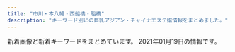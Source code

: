 ```yaml
---
title: "市川・本八幡・西船橋・船橋"
description: "キーワード別にの巨乳アジアン・チャイナエステ嬢情報をまとめました。"
---
```


新着画像と新着キーワードをまとめています。
2021年01月19日の情報です。

<DmmAffiliateIns />
<KeywordTable
  shops={
    [
    {
        "name": "\u53f0\u5317\u697d\u5712",
        "station": "JR\u897f\u8239\u6a4b\u99c5\u5357\u53e3",
        "img_links": [
            "http://t-rakuen.work/img/sara1.jpg",
            "http://t-rakuen.work/img/mimi1.jpg",
            "http://t-rakuen.work/img/yuyu1.jpg",
            "http://t-rakuen.work/img/hikaru1.jpg",
            "http://t-rakuen.work/staff/rena.jpg",
            "http://t-rakuen.work/staff/yuna.jpg",
            "http://t-rakuen.work/img/haruna1.jpg",
            "http://t-rakuen.work/images/int1.png",
            "http://t-rakuen.work/staff/miho.jpg",
            "http://t-rakuen.work/img/kumi1.jpg",
            "http://t-rakuen.work/staff/nana.jpg",
            "http://t-rakuen.work/staff/nami.jpg",
            "http://t-rakuen.work/img/mika1.jpg",
            "http://t-rakuen.work/images/rec2.jpg",
            "http://t-rakuen.work/staff/rio.jpg",
            "http://t-rakuen.work/img/rei1.jpg",
            "http://t-rakuen.work/img/ai1.jpg",
            "http://t-rakuen.work/images/int2.png",
            "http://t-rakuen.work/img/rena1.jpg",
            "http://t-rakuen.work/staff/ayaka.jpg",
            "http://t-rakuen.work/img/nazuki1.jpg",
            "http://t-rakuen.work/img/nao1.jpg",
            "http://t-rakuen.work/staff/kumi.jpg",
            "http://t-rakuen.work/img/risa1.jpg",
            "http://t-rakuen.work/staff/ruru.jpg",
            "http://t-rakuen.work/img/nami1.jpg",
            "http://t-rakuen.work/img/kasumi2.jpg",
            "http://t-rakuen.work/images/interior_t.jpg",
            "http://t-rakuen.work/img/rio1.jpg",
            "http://t-rakuen.work/img/kasumi1.jpg",
            "http://t-rakuen.work/images/news.png",
            "http://t-rakuen.work/staff/nao.jpg",
            "http://t-rakuen.work/img/misaki1.jpg",
            "http://t-rakuen.work/staff/rika.jpg",
            "http://t-rakuen.work/images/news_t.jpg",
            "http://t-rakuen.work/img/rina1.jpg",
            "http://t-rakuen.work/img/rika1.jpg",
            "http://t-rakuen.work/staff/haru.jpg",
            "http://t-rakuen.work/images/sys3.jpg",
            "http://t-rakuen.work/images/b2.jpg",
            "http://t-rakuen.work/img/aki1.jpg",
            "http://t-rakuen.work/staff/natumi.jpg",
            "http://t-rakuen.work/staff/haruna.jpg",
            "http://t-rakuen.work/staff/yumi.jpg",
            "http://t-rakuen.work/staff/mimi.jpg",
            "http://t-rakuen.work/staff/mina.jpg",
            "http://t-rakuen.work/staff/rara.jpg",
            "http://t-rakuen.work/staff/ai.jpg",
            "http://t-rakuen.work/img/nana1.jpg",
            "http://t-rakuen.work/img/natumi1.jpg",
            "http://t-rakuen.work/img/ayaka1.jpg",
            "http://t-rakuen.work/img/kiki1.jpg",
            "http://t-rakuen.work/staff/nazuki.jpg",
            "http://t-rakuen.work/staff/riri.jpg",
            "http://t-rakuen.work/staff/misaki.jpg",
            "http://t-rakuen.work/img/miya1.jpg",
            "http://t-rakuen.work/img/momo1.jpg",
            "http://t-rakuen.work/staff/rei.jpg",
            "http://t-rakuen.work/img/nene1.jpg",
            "http://t-rakuen.work/staff/risa.jpg",
            "http://t-rakuen.work/staff/aki.jpg",
            "http://t-rakuen.work/staff/momo.jpg",
            "http://t-rakuen.work/staff/mika.jpg",
            "http://t-rakuen.work/staff/nene.jpg",
            "http://t-rakuen.work/staff/miyu.jpg",
            "http://t-rakuen.work/images/staff_t.jpg",
            "http://t-rakuen.work/staff/kasumi.jpg",
            "http://t-rakuen.work/staff/miya.jpg",
            "http://t-rakuen.work/img/emi1.jpg",
            "http://t-rakuen.work/staff/hikaru.jpg",
            "http://t-rakuen.work/img/miyu1.jpg",
            "http://t-rakuen.work/img/yuna1.jpg",
            "http://t-rakuen.work/staff/yuyu.jpg",
            "http://t-rakuen.work/img/mina1.jpg",
            "http://t-rakuen.work/staff/kiki.jpg",
            "http://t-rakuen.work/staff/rina.jpg",
            "http://t-rakuen.work/images/head.jpg",
            "http://t-rakuen.work/images/rec1.jpg",
            "http://t-rakuen.work/img/ruru1.jpg",
            "http://t-rakuen.work/img/miho1.jpg",
            "http://t-rakuen.work/staff/emi.jpg",
            "http://t-rakuen.work/img/yumi1.jpg",
            "http://t-rakuen.work/images/sys2.jpg",
            "http://t-rakuen.work/images/sys4.jpg",
            "http://t-rakuen.work/img/haru1.jpg",
            "http://t-rakuen.work/images/b1.jpg",
            "http://t-rakuen.work/img/riri1.jpg",
            "http://t-rakuen.work/img/rara1.jpg"
        ],
        "url": "http://t-rakuen.work/",
        "keywords": {}
    },
    {
        "station": "JR\u8239\u6a4b\u99c5\u5317\u53e3",
        "img_links": [
            "http://www.rainbow-relax.xyz/files/005-02.jpg",
            "http://www.rainbow-relax.xyz/files/005.jpg",
            "http://www.rainbow-relax.xyz/files/003-02.jpg",
            "http://www.rainbow-relax.xyz/images/slider/3.jpg",
            "http://www.rainbow-relax.xyz/files/006-02.jpg",
            "http://www.rainbow-relax.xyz/files/002.jpg",
            "http://www.rainbow-relax.xyz/files/006.jpg",
            "http://www.rainbow-relax.xyz/files/002-02.jpg",
            "http://www.rainbow-relax.xyz/img/goback.jpg",
            "http://www.rainbow-relax.xyz/files/003.jpg",
            "http://www.rainbow-relax.xyz/files/004-02.jpg",
            "http://www.rainbow-relax.xyz/img/tel.png",
            "http://www.rainbow-relax.xyz/files/004.jpg",
            "http://www.rainbow-relax.xyz/images/slider/1.jpg",
            "http://www.rainbow-relax.xyz/images/slider/2.jpg",
            "http://www.rainbow-relax.xyz/img/btn_side_mobile.jpg",
            "http://www.rainbow-relax.xyz/img/ttl_news.png",
            "http://www.rainbow-relax.xyz/files/001.jpg",
            "http://www.rainbow-relax.xyz/img/pickup.jpg",
            "http://www.rainbow-relax.xyz/img/ttl_info.png",
            "http://www.rainbow-relax.xyz/files/001-02.jpg"
        ],
        "url": "http://www.rainbow-relax.xyz/",
        "name": "Rainbow\uff5e\u30ec\u30a4\u30f3\u30dc\u30fc\uff5e",
        "keywords": {
            "C": 19,
            "87": 6,
            "86": 4,
            "85": 2,
            "D": 6
        }
    },
    {
        "name": "\u30ad\u30e5\u30fc\u30c8\u30cf\u30fc\u30c8",
        "url": "http://cute-heart.jpn.cm/",
        "keywords": {
            "86": 2,
            "F": 6,
            "89": 4,
            "92": 6,
            "C": 16,
            "85": 6,
            "88": 8,
            "90": 4,
            "E": 14,
            "87": 2,
            "D": 8,
            "G": 4
        },
        "station": "\u897f\u8239\u6a4b\u99c5\u5317\u53e3",
        "img_links": [
            "http://cute-heart.jpn.cm/images/barProfile02.png",
            "http://cute-heart.jpn.cm/images/line.png",
            "http://cute-heart.jpn.cm/photos/sites/64/2020/12/2020121002554723.jpg",
            "http://cute-heart.jpn.cm/images/s_news.png",
            "http://cute-heart.jpn.cm/photos/sites/64/2020/11/2020111706430450.jpg",
            "http://cute-heart.jpn.cm/photos/sites/64/2020/07/2020070203464460.jpg",
            "http://cute-heart.jpn.cm/photos/sites/64/2020/11/2020111706430545.jpg",
            "http://cute-heart.jpn.cm/images/top.png",
            "http://cute-heart.jpn.cm/images/mobile.png",
            "http://cute-heart.jpn.cm/photos/sites/64/2020/11/2020111706430286.jpg",
            "http://cute-heart.jpn.cm/images/s_play-movie.png",
            "http://cute-heart.jpn.cm/photos/sites/64/2020/11/2020111706430462.jpg",
            "http://cute-heart.jpn.cm/images/s_staff1.png",
            "http://cute-heart.jpn.cm/images/1.png",
            "http://cute-heart.jpn.cm/images/s_pick.png",
            "http://cute-heart.jpn.cm/photos/sites/64/2021/01/2021011503341229.jpg",
            "http://cute-heart.jpn.cm/images/s_staff.png",
            "http://cute-heart.jpn.cm/images/2.png",
            "http://cute-heart.jpn.cm/photos/sites/64/2020/11/2020111706430319.jpg",
            "http://cute-heart.jpn.cm/photos/sites/64/2020/07/2020070203464598.jpg",
            "http://cute-heart.jpn.cm/photos/sites/64/2020/11/2020111706430163.jpg",
            "http://cute-heart.jpn.cm/photos/sites/64/2020/07/2020070203462851.jpg",
            "http://cute-heart.jpn.cm/images/3.png",
            "http://cute-heart.jpn.cm/photos/sites/64/2020/07/2020070203464237.jpg",
            "http://cute-heart.jpn.cm/photos/sites/64/2020/11/2020111707253158.jpg"
        ]
    },
    {
        "url": "https://colorful.iest.info/",
        "name": "\u30ab\u30e9\u30d5\u30eb",
        "img_links": [
            "https://colorful.iest.info/photos/sites/11/2021/01/2021010810343647.jpg",
            "https://colorful.iest.info/images/s_face.jpg",
            "https://colorful.iest.info/images/s_pick.jpg",
            "https://colorful.iest.info/photos/sites/11/2021/01/2021011714071529.jpeg",
            "https://colorful.iest.info/photos/sites/11/2021/01/2021011514121749.jpeg",
            "https://colorful.iest.info/photos/sites/11/2020/12/2020122408190916.jpg",
            "https://colorful.iest.info/images/mobile.jpg",
            "https://colorful.iest.info/images/room4.jpg",
            "https://colorful.iest.info/photos/sites/11/2021/01/2021010411180414.jpeg",
            "https://colorful.iest.info/images/room1.jpg",
            "https://colorful.iest.info/images/news_bj2.png",
            "https://colorful.iest.info/images/s_staff.jpg",
            "https://colorful.iest.info/photos/sites/11/2021/01/2021011617232736.jpeg",
            "https://colorful.iest.info/photos/sites/11/2021/01/2021011617232792.jpeg",
            "https://colorful.iest.info/photos/sites/11/2020/12/2020122408185372.jpg",
            "https://colorful.iest.info/images/top.png",
            "https://colorful.iest.info/photos/sites/11/2021/01/2021011313190389.jpg",
            "https://colorful.iest.info/images/end.png",
            "https://colorful.iest.info/photos/sites/11/2021/01/2021011720520417.jpeg",
            "https://colorful.iest.info/photos/sites/11/2021/01/2021010500371084.jpeg",
            "https://colorful.iest.info/images/staff0.jpg",
            "https://colorful.iest.info/images/room3.jpg",
            "https://colorful.iest.info/images/paypay.jpg",
            "https://colorful.iest.info/images/room2.jpg",
            "https://colorful.iest.info/images/s_news.jpg",
            "https://colorful.iest.info/photos/sites/11/2021/01/2021011615214384.jpeg",
            "https://colorful.iest.info/photos/sites/11/2021/01/202101031016539.jpg"
        ],
        "keywords": {
            "85": 103,
            "E": 75,
            "D": 132,
            "\u80f8": 1,
            "\u30bb\u30af\u30b7\u30fc": 1,
            "93": 26,
            "86": 75,
            "C": 44,
            "F": 27,
            "87": 78
        },
        "station": "JR\u897f\u8239\u6a4b\u99c5\u5317\u53e3"
    },
    {
        "img_links": [
            "https://prince.iest.info/images/footer.jpg",
            "https://prince.iest.info/images/link_nav02.jpg",
            "https://prince.iest.info/photos/sites/5/2020/12/2020121408392689.jpg",
            "https://prince.iest.info/images/room2.jpg",
            "https://prince.iest.info/images/room4.jpg",
            "https://prince.iest.info/images/link_nav03.jpg",
            "https://prince.iest.info/images/tit_staff.jpg",
            "https://prince.iest.info/photos/sites/5/2020/12/2020121408392715.jpg",
            "https://prince.iest.info/photos/sites/5/2020/12/2020121408392543.jpg",
            "https://prince.iest.info/photos/sites/5/2020/12/2020121408392660.jpg",
            "https://prince.iest.info/images/link_nav05.jpg",
            "https://prince.iest.info/images/link_nav06.jpg",
            "https://prince.iest.info/photos/sites/5/2021/01/2021011508371539.jpg",
            "https://prince.iest.info/images/tit_news.png",
            "https://prince.iest.info/images/top.jpg",
            "https://prince.iest.info/images/room3.jpg",
            "https://prince.iest.info/images/link_nav04.jpg",
            "https://prince.iest.info/images/room5.jpg",
            "https://prince.iest.info/images/room1.jpg",
            "https://prince.iest.info/images/link_nav01.jpg"
        ],
        "url": "https://prince.iest.info/",
        "name": "\u30d7\u30ea\u30f3\u30bb\u30b9",
        "keywords": {
            "86": 18,
            "D": 30,
            "C": 12,
            "85": 12
        },
        "station": "JR\u897f\u8239\u6a4b\u99c5\u5317\u53e3"
    },
    {
        "name": "\u30c9\u30ad\u30c9\u30ad\u30cf\u30cb\u30fc",
        "url": "http://www.dokidoki.esjp.info/",
        "station": "JR\u8239\u6a4b\u99c5\u5317\u53e3",
        "keywords": {
            "87": 3,
            "86": 2,
            "D": 3,
            "C": 2
        },
        "img_links": [
            "http://www.dokidoki.esjp.info/img/stat.jpg",
            "http://www.dokidoki.esjp.info/img/fla.jpg",
            "http://www.dokidoki.esjp.info/img/rect.jpg",
            "http://www.dokidoki.esjp.info/img/syst.jpg",
            "http://www.dokidoki.esjp.info/img/rot.jpg",
            "http://www.dokidoki.esjp.info/files/006.jpg",
            "http://www.dokidoki.esjp.info/files/003.jpg",
            "http://www.dokidoki.esjp.info/img/acct.jpg",
            "http://www.dokidoki.esjp.info/img/stal.png",
            "http://www.dokidoki.esjp.info/img/lint.jpg",
            "http://www.dokidoki.esjp.info/img/eve.jpg",
            "http://www.dokidoki.esjp.info/files/001.jpg",
            "http://www.dokidoki.esjp.info/img/noo.png",
            "http://www.dokidoki.esjp.info/img/nn.jpg",
            "http://www.dokidoki.esjp.info/img/top.jpg",
            "http://www.dokidoki.esjp.info/files/007.jpg",
            "http://www.dokidoki.esjp.info/files/002.jpg"
        ]
    },
    {
        "img_links": [
            "http://hinata.relaxnabi.com/css/osusume38.jpg",
            "http://hinata.relaxnabi.com/img/tiaowen.png",
            "http://hinata.relaxnabi.com/css/nav/nav-006.jpg",
            "http://hinata.relaxnabi.com/css/staff/staff-007-a.jpg",
            "http://hinata.relaxnabi.com/css/button.jpg",
            "http://hinata.relaxnabi.com/css/nav/sub-006.jpg",
            "http://hinata.relaxnabi.com/css/nav/nav-003.jpg",
            "http://hinata.relaxnabi.com/css/staff/staff-06-a.jpg",
            "http://hinata.relaxnabi.com/css/nav/sub-002.jpg",
            "http://hinata.relaxnabi.com/css/nav/nav-002.jpg",
            "http://hinata.relaxnabi.com/css/staff/staff00001.jpg",
            "http://hinata.relaxnabi.com/css/main-left03.jpg",
            "http://hinata.relaxnabi.com/css/staff/staff00003-a.jpg",
            "http://hinata.relaxnabi.com/css/nav/sub-005.jpg",
            "http://hinata.relaxnabi.com/css/right.jpg",
            "http://hinata.relaxnabi.com/css/staff/staff00004.jpg",
            "http://hinata.relaxnabi.com/css/staff/staff15.jpg",
            "http://hinata.relaxnabi.com/css/girls001.jpg",
            "http://hinata.relaxnabi.com/css/nav/sub-001.jpg",
            "http://hinata.relaxnabi.com/css/tel01.png",
            "http://hinata.relaxnabi.com/css/nav/nav-001.jpg",
            "http://hinata.relaxnabi.com/css/nav/sub-003.jpg",
            "http://hinata.relaxnabi.com/css/nav/sub-004.jpg",
            "http://hinata.relaxnabi.com/css/staff/staff00003.jpg",
            "http://hinata.relaxnabi.com/css/staff/staff17.jpg",
            "http://hinata.relaxnabi.com/css/main-left02.jpg",
            "http://hinata.relaxnabi.com/css/staff/staff-08.jpg",
            "http://hinata.relaxnabi.com/css/top02.jpg",
            "http://hinata.relaxnabi.com/css/staff/staff15-a.jpg",
            "http://hinata.relaxnabi.com/css/staff/staff17-a.jpg",
            "http://hinata.relaxnabi.com/css/nav/nav-004.jpg",
            "http://hinata.relaxnabi.com/css/staff/staff00004-a.jpg",
            "http://hinata.relaxnabi.com/css/left.jpg",
            "http://hinata.relaxnabi.com/css/staff/staff-06.jpg",
            "http://hinata.relaxnabi.com/css/staff/staff00001-a.jpg",
            "http://hinata.relaxnabi.com/css/staff/staff-007.jpg",
            "http://hinata.relaxnabi.com/css/staff/staff-08-a.jpg",
            "http://hinata.relaxnabi.com/css/nav/nav-005.jpg"
        ],
        "station": "JR\u8239\u6a4b\u99c5\u5317\u53e3",
        "url": "http://hinata.relaxnabi.com/",
        "keywords": {
            "C": 4,
            "D": 1,
            "93": 1,
            "92": 2,
            "86": 2,
            "E": 5,
            "89": 1,
            "90": 2
        },
        "name": "\u6696 \uff5eHinata\uff5e"
    },
    {
        "name": "\u7652\u3057\u306e\u68ee",
        "url": "http://iyashinomori.dnsfor.me/",
        "img_links": [
            "http://iyashinomori.dnsfor.me/images/main_09.jpg",
            "http://iyashinomori.dnsfor.me/images/lanmu-c_03.jpg",
            "http://iyashinomori.dnsfor.me/images/mas-de.jpg",
            "http://iyashinomori.dnsfor.me/images/masmises.jpg",
            "http://iyashinomori.dnsfor.me/images/ami.jpg",
            "http://iyashinomori.dnsfor.me/images/anna.jpg",
            "http://iyashinomori.dnsfor.me/images/massaji.jpg",
            "http://iyashinomori.dnsfor.me/images/aroma.jpg",
            "http://iyashinomori.dnsfor.me/images/haruka2.jpg",
            "http://iyashinomori.dnsfor.me/images/akasuri.jpg",
            "http://iyashinomori.dnsfor.me/images/iyashi_qr.png",
            "http://iyashinomori.dnsfor.me/images/rinn.jpg",
            "http://iyashinomori.dnsfor.me/images/nako.jpeg",
            "http://iyashinomori.dnsfor.me/images/aya2.jpg",
            "http://iyashinomori.dnsfor.me/images/nav-staff.jpg",
            "http://iyashinomori.dnsfor.me/images/nav-job.jpg"
        ],
        "station": "JR\u897f\u8239\u6a4b\u99c5\u5317\u53e3",
        "keywords": {}
    },
    {
        "keywords": {
            "C": 7
        },
        "url": "http://es-cupid.work/",
        "station": "JR\u897f\u8239\u6a4b\u99c5\u5357\u53e3",
        "img_links": [
            "http://es-cupid.work/_src/50727922/line3.jpg",
            "http://es-cupid.work/_src/48290071/11.jpg",
            "http://es-cupid.work/_src/50727912/wechatimg24.jpg",
            "http://es-cupid.work/_src/48290264/line3.jpg",
            "http://es-cupid.work/_src/48290031/sign.png",
            "http://es-cupid.work/_src/50727918/line3.jpg",
            "http://es-cupid.work/_src/48290262/line3.jpg",
            "http://es-cupid.work/_src/50727928/wechatimg156_20201204121933737.jpg",
            "http://es-cupid.work/_src/50727929/wechatimg156_20201204121933737.jpg",
            "http://es-cupid.work/_src/51450118/wechatimg1796.jpg",
            "http://es-cupid.work/_src/48289988/2_20201209160912986.jpg",
            "http://es-cupid.work/_src/50727942/wechatimg1478.jpg",
            "http://es-cupid.work/_src/50727920/wechatimg24.jpg",
            "http://es-cupid.work/_src/51308707/421609049373_.pic.jpg",
            "http://es-cupid.work/_src/48290072/22.jpg",
            "http://es-cupid.work/_src/48289989/3_20201209160912987.jpg",
            "http://es-cupid.work/_src/48290075/55.jpg",
            "http://es-cupid.work/_src/49439735/wechatimg1948.jpg",
            "http://es-cupid.work/_src/51450119/wechatimg1796.jpg",
            "http://es-cupid.work/_src/48289994/navi_04.jpg",
            "http://es-cupid.work/_src/48290139/icon_02.png",
            "http://es-cupid.work/_src/48290073/33.jpg",
            "http://es-cupid.work/_src/48290021/line3.jpg",
            "http://es-cupid.work/_src/48290141/icon_01.png",
            "http://es-cupid.work/_src/50727943/wechatimg1478.jpg",
            "http://es-cupid.work/_src/51449966/wechatimg1797.jpg",
            "http://es-cupid.work/_src/51947916/wechatimg1948.jpg",
            "http://es-cupid.work/_src/48289992/navi_02.jpg",
            "http://es-cupid.work/_src/50727913/wechatimg24.jpg",
            "http://es-cupid.work/_src/50727930/line3.jpg",
            "http://es-cupid.work/_src/50727921/wechatimg24.jpg",
            "http://es-cupid.work/_src/48290260/line3.jpg",
            "http://es-cupid.work/_src/51450127/wechatimg1797.jpg",
            "http://es-cupid.work/_src/48290061/navi_05.jpg",
            "http://es-cupid.work/_src/50727940/line3.jpg",
            "http://es-cupid.work/_src/49439733/line3.jpg",
            "http://es-cupid.work/_src/51308692/421609049373_.pic.jpg",
            "http://es-cupid.work/_src/48290010/5_20201209160912957.jpg",
            "http://es-cupid.work/_src/48290019/line3.jpg",
            "http://es-cupid.work/_src/48290057/navi_01.jpg",
            "http://es-cupid.work/_src/48290058/navi_02.jpg",
            "http://es-cupid.work/_src/51450129/line3.jpg",
            "http://es-cupid.work/_src/51308702/421609049373_.pic.jpg",
            "http://es-cupid.work/_src/48290041/sign.png",
            "http://es-cupid.work/_src/49007654/wechatimg156_20201204121933737.jpg",
            "http://es-cupid.work/_src/48290009/4_20201209160912962.jpg",
            "http://es-cupid.work/_src/51450128/wechatimg1797.jpg",
            "http://es-cupid.work/_src/48290059/navi_03.jpg",
            "http://es-cupid.work/_src/48290000/navi_06.jpg",
            "http://es-cupid.work/_src/51450121/line3.jpg",
            "http://es-cupid.work/_src/48290065/2.jpg",
            "http://es-cupid.work/_src/51450098/wechatimg1796.jpg",
            "http://es-cupid.work/_src/50727926/line3.jpg",
            "http://es-cupid.work/_src/48290063/1.jpg",
            "http://es-cupid.work/_src/48289998/navi_05.jpg",
            "http://es-cupid.work/_src/48290074/44.jpg",
            "http://es-cupid.work/_src/48290023/sign.png",
            "http://es-cupid.work/_src/49439737/line3.jpg",
            "http://es-cupid.work/_src/51449894/wechatimg1796.jpg",
            "http://es-cupid.work/_src/50688600/wechatimg1478.jpg",
            "http://es-cupid.work/_src/48290060/navi_04.jpg",
            "http://es-cupid.work/_src/51450125/line3.jpg",
            "http://es-cupid.work/_src/48289990/navi_01.jpg",
            "http://es-cupid.work/_src/51308706/421609049373_.pic.jpg",
            "http://es-cupid.work/_src/49439736/wechatimg1948.jpg",
            "http://es-cupid.work/_src/48290067/3.jpg",
            "http://es-cupid.work/_src/51947912/wechatimg1948.jpg",
            "http://es-cupid.work/_src/51450099/wechatimg1797.jpg",
            "http://es-cupid.work/_src/48290062/navi_06.jpg",
            "http://es-cupid.work/_src/50727944/line3.jpg",
            "http://es-cupid.work/_src/48289996/navi_03.jpg",
            "http://es-cupid.work/_src/51308708/line3.jpg",
            "http://es-cupid.work/_src/51308704/line3.jpg",
            "http://es-cupid.work/_src/51450116/line3.jpg",
            "http://es-cupid.work/_src/48290049/sign.png",
            "http://es-cupid.work/_src/48290011/sign.png",
            "http://es-cupid.work/_src/48289987/1_20201209160912990.jpg"
        ],
        "name": "\u5929\u4f7fBaby"
    },
    {
        "url": "http://neptune.est.cm/",
        "station": "JR\u672c\u516b\u5e61\u99c5\u5357\u53e3",
        "keywords": {
            "D": 62,
            "C": 6,
            "F": 8,
            "88": 8,
            "85": 16,
            "87": 24,
            "81": 6,
            "86": 22,
            "E": 8,
            "83": 8
        },
        "img_links": [
            "http://neptune.est.cm/images/top2.jpg",
            "http://neptune.est.cm/images/pagetop.jpg",
            "http://neptune.est.cm/images/top-sp2.jpg",
            "http://neptune.est.cm/photos/sites/3/2020/09/2020092912491932.jpg",
            "http://neptune.est.cm/photos/sites/3/2021/01/2021010612080443.jpg",
            "http://neptune.est.cm/photos/sites/3/2020/01/2020011606281181.jpg",
            "http://neptune.est.cm/photos/sites/3/2020/01/2020011704240975.jpg",
            "http://neptune.est.cm/photos/sites/3/2020/12/2020122312215973.jpg",
            "http://neptune.est.cm/photos/sites/3/2020/12/2020121515392683.jpg",
            "http://neptune.est.cm/photos/sites/3/2020/01/2020012304435311.jpg",
            "http://neptune.est.cm/photos/sites/3/2020/01/2020011704241285.jpg",
            "http://neptune.est.cm/images/top1.jpg",
            "http://neptune.est.cm/images/top-sp1.jpg",
            "http://neptune.est.cm/photos/sites/3/2020/06/2020062418251882.jpg",
            "http://neptune.est.cm/photos/sites/3/2020/07/2020072813393974.jpg",
            "http://neptune.est.cm/photos/sites/3/2021/01/2021010717532322.jpg"
        ],
        "name": "\u30cd\u30d7\u30c1\u30e5\u30fc\u30f3"
    },
    {
        "station": "JR\u8239\u6a4b\u99c5\u5357\u53e3",
        "name": "\u30af\u30ed\u30fc\u30d0\u30fc",
        "keywords": {},
        "img_links": [
            "http://f-clover.net/images/room8.jpg",
            "http://f-clover.net/images/aya.jpg",
            "http://f-clover.net/images/room3.jpg",
            "http://f-clover.net/images/room7.jpg",
            "http://f-clover.net/images/room1.jpg",
            "http://f-clover.net/images/mobile.jpg",
            "http://f-clover.net/images/room4.jpg",
            "http://f-clover.net/images/room6.jpg",
            "http://f-clover.net/images/room2.jpg",
            "http://f-clover.net/images/end.jpg",
            "http://f-clover.net/images/room5.jpg",
            "http://f-clover.net/images/g3.jpg",
            "http://f-clover.net/images/a1.jpg",
            "http://f-clover.net/images/flash1.jpg",
            "http://f-clover.net/images/erina.jpg",
            "http://f-clover.net/images/flash2.jpg",
            "http://f-clover.net/images/a2.jpg",
            "http://f-clover.net/images/index1.jpg",
            "http://f-clover.net/images/risa.jpg",
            "http://f-clover.net/images/miki.jpg",
            "http://f-clover.net/images/g5.jpg",
            "http://f-clover.net/images/yu.jpg"
        ],
        "url": "http://f-clover.net/"
    },
    {
        "keywords": {
            "F": 7,
            "\u30bb\u30af\u30b7\u30fc": 4
        },
        "name": "\u9234\u97f3-\u3059\u305a\u306d-",
        "url": "http://es-suzune.com/",
        "img_links": [
            "http://es-suzune.com/staffPhoto/s20191113214645.jpg",
            "http://es-suzune.com/staffPhoto/b20191115141757.jpg",
            "http://es-suzune.com/staffPhoto/s20200827113204.jpg",
            "http://es-suzune.com/staffPhoto/s20200827113545.jpg",
            "http://es-suzune.com/images/access/01.png",
            "http://es-suzune.com/staffPhoto/s20191208215843.jpg",
            "http://es-suzune.com/images/store/03.jpg",
            "http://es-suzune.com/staffPhoto/s20191115141808.jpg",
            "http://es-suzune.com/staffPhoto/s20200827113331.jpg",
            "http://es-suzune.com/staffPhoto/b20191208215817.jpg",
            "http://es-suzune.com/staffPhoto/s20201007170432.jpg",
            "http://es-suzune.com/staffPhoto/b20191113214645.jpg",
            "http://es-suzune.com/images/access/05.png",
            "http://es-suzune.com/staffPhoto/s20201130135600.jpg",
            "http://es-suzune.com/staffPhoto/s20200510132325.jpg",
            "http://es-suzune.com/staffPhoto/b20201007170432.jpg",
            "http://es-suzune.com/staffPhoto/s20201130140920.jpg",
            "http://es-suzune.com/images/access/02.png",
            "http://es-suzune.com/images/showIndex.jpg",
            "http://es-suzune.com/uploadfiles/images/courseEsSuzune.jpg",
            "http://es-suzune.com/staffPhoto/s20201007170536.jpg",
            "http://es-suzune.com/staffPhoto/s20200827113754.jpg",
            "http://es-suzune.com/staffPhoto/s20201130191509.jpg",
            "http://es-suzune.com/staffPhoto/b20200510132325.jpg",
            "http://es-suzune.com/images/store/02.jpg",
            "http://es-suzune.com/staffPhoto/s20200827113054.jpg",
            "http://es-suzune.com/staffPhoto/s20201130191329.jpg",
            "http://es-suzune.com/uploadfiles/images/IMG_7402_%E5%89%AF%E6%9C%AC.jpg",
            "http://es-suzune.com/staffPhoto/s20200827113641.jpg",
            "http://es-suzune.com/staffPhoto/s20201130140636.jpg",
            "http://es-suzune.com/staffPhoto/s20201130135623.jpg",
            "http://es-suzune.com/images/store/01.jpg",
            "http://es-suzune.com/images/access/03.png",
            "http://es-suzune.com/staffPhoto/s20200709205317.jpg",
            "http://es-suzune.com/staffPhoto/b20210103222814.jpg",
            "http://es-suzune.com/staffPhoto/s20200724144017.jpg",
            "http://es-suzune.com/staffPhoto/b20200709154401.jpg",
            "http://es-suzune.com/staffPhoto/s20210103222830.jpg",
            "http://es-suzune.com/staffPhoto/s20200609222950.jpg",
            "http://es-suzune.com/staffPhoto/s20200709154538.jpg",
            "http://es-suzune.com/staffPhoto/b20201130191329.jpg",
            "http://es-suzune.com/staffPhoto/s20200709205350.jpg",
            "http://es-suzune.com/images/showContent.jpg",
            "http://es-suzune.com/staffPhoto/b20200724144017.jpg",
            "http://es-suzune.com/staffPhoto/s20200724144036.jpg",
            "http://es-suzune.com/staffPhoto/s20191208215817.jpg",
            "http://es-suzune.com/images/store/04.jpg",
            "http://es-suzune.com/staffPhoto/s20191115141757.jpg",
            "http://es-suzune.com/staffPhoto/b20200709205317.jpg",
            "http://es-suzune.com/uploadfiles/images/campaignEsSuzune1.jpg",
            "http://es-suzune.com/staffPhoto/s20201130191531.jpg",
            "http://es-suzune.com/staffPhoto/s20200709154401.jpg",
            "http://es-suzune.com/staffPhoto/b20201022211319.jpg",
            "http://es-suzune.com/staffPhoto/b20201128232445.jpg",
            "http://es-suzune.com/staffPhoto/s20201022211319.jpg",
            "http://es-suzune.com/staffPhoto/s20210103222814.jpg",
            "http://es-suzune.com/staffPhoto/s20201128232445.jpg",
            "http://es-suzune.com/staffPhoto/b20200609222950.jpg"
        ],
        "station": "JR\u897f\u8239\u6a4b\u99c5\u5357\u53e3"
    },
    {
        "keywords": {
            "D": 6,
            "87": 6,
            "C": 2,
            "86": 2
        },
        "name": "\u5973\u306e\u9999\u308a",
        "img_links": [
            "http://www.onnanokaori.masg.info/files/005-03.jpg",
            "http://www.onnanokaori.masg.info/files/002-03.jpg",
            "http://www.onnanokaori.masg.info/files/002-02.jpg",
            "http://www.onnanokaori.masg.info/files/003-03.jpg",
            "http://www.onnanokaori.masg.info/images/m-head01.jpg",
            "http://www.onnanokaori.masg.info/files/002.jpg",
            "http://www.onnanokaori.masg.info/images/call.png",
            "http://www.onnanokaori.masg.info/files/003-02.jpg",
            "http://www.onnanokaori.masg.info/files/005-02.jpg",
            "http://www.onnanokaori.masg.info/files/001-03.jpg",
            "http://www.onnanokaori.masg.info/files/003.jpg",
            "http://www.onnanokaori.masg.info/images/m-top003.jpg",
            "http://www.onnanokaori.masg.info/files/005.jpg",
            "http://www.onnanokaori.masg.info/images/foot01.jpg",
            "http://www.onnanokaori.masg.info/files/001-02.jpg",
            "http://www.onnanokaori.masg.info/files/001.jpg"
        ],
        "url": "http://www.onnanokaori.masg.info/",
        "station": "JR\u897f\u8239\u6a4b\u99c5\u5357\u53e3"
    },
    {
        "name": "\u82b1\u706b",
        "url": "http://nishifunabashi.xyz/",
        "img_links": [
            "http://nishifunabashi.xyz/images/n2.jpg",
            "http://nishifunabashi.xyz/images/r03.jpg",
            "http://nishifunabashi.xyz/images/rumi3.jpg",
            "http://nishifunabashi.xyz/images/chun1.jpg",
            "http://nishifunabashi.xyz/images/r01.jpg",
            "http://nishifunabashi.xyz/images/mobile.png",
            "http://nishifunabashi.xyz/images/top.png",
            "http://nishifunabashi.xyz/images/kina2.jpg",
            "http://nishifunabashi.xyz/images/n3.jpg",
            "http://nishifunabashi.xyz/images/r04.jpg",
            "http://nishifunabashi.xyz/images/g0.jpg",
            "http://nishifunabashi.xyz/images/rumi2.jpg",
            "http://nishifunabashi.xyz/images/sla1.jpg",
            "http://nishifunabashi.xyz/images/moe2.jpg",
            "http://nishifunabashi.xyz/images/yumi3.jpg",
            "http://nishifunabashi.xyz/images/miu.jpg",
            "http://nishifunabashi.xyz/images/g33.jpg",
            "http://nishifunabashi.xyz/images/g1.jpg",
            "http://nishifunabashi.xyz/images/mio2.jpg",
            "http://nishifunabashi.xyz/images/yumi2.jpg",
            "http://nishifunabashi.xyz/images/miho.jpg",
            "http://nishifunabashi.xyz/images/mio1.jpg",
            "http://nishifunabashi.xyz/images/ga1.jpg",
            "http://nishifunabashi.xyz/images/r02.jpg",
            "http://nishifunabashi.xyz/images/moe1.jpg",
            "http://nishifunabashi.xyz/images/pickt.png",
            "http://nishifunabashi.xyz/images/newt.png",
            "http://nishifunabashi.xyz/images/rie1.jpg",
            "http://nishifunabashi.xyz/images/sla3.jpg",
            "http://nishifunabashi.xyz/images/n1.jpg",
            "http://nishifunabashi.xyz/images/m1.jpg",
            "http://nishifunabashi.xyz/images/rie2.jpg",
            "http://nishifunabashi.xyz/images/g32.jpg",
            "http://nishifunabashi.xyz/images/mio.jpg",
            "http://nishifunabashi.xyz/images/g15.jpg",
            "http://nishifunabashi.xyz/images/i3.jpg",
            "http://nishifunabashi.xyz/images/m2.jpg",
            "http://nishifunabashi.xyz/images/kina.jpg",
            "http://nishifunabashi.xyz/images/rie.jpg",
            "http://nishifunabashi.xyz/images/baner.jpg",
            "http://nishifunabashi.xyz/images/g001.jpg",
            "http://nishifunabashi.xyz/images/tite-staff.png",
            "http://nishifunabashi.xyz/images/i2.jpg",
            "http://nishifunabashi.xyz/images/g015.jpg",
            "http://nishifunabashi.xyz/images/g01.jpg",
            "http://nishifunabashi.xyz/images/miu1.jpg",
            "http://nishifunabashi.xyz/images/rumi1.jpg",
            "http://nishifunabashi.xyz/images/ga.jpg",
            "http://nishifunabashi.xyz/images/miho2.jpg",
            "http://nishifunabashi.xyz/images/sla2.jpg",
            "http://nishifunabashi.xyz/images/gat.png",
            "http://nishifunabashi.xyz/images/i1.jpg",
            "http://nishifunabashi.xyz/images/yumi1.jpg",
            "http://nishifunabashi.xyz/images/moe.jpg",
            "http://nishifunabashi.xyz/images/chun2.jpg",
            "http://nishifunabashi.xyz/images/kina1.jpg",
            "http://nishifunabashi.xyz/images/chun3.jpg"
        ],
        "keywords": {
            "C": 7
        },
        "station": "JR\u897f\u8239\u6a4b\u99c5\u5357\u53e3"
    },
    {
        "name": "\u30d5\u30a7\u30a2\u30ea\u30fc",
        "station": "JR\u672c\u516b\u5e61\u99c5\u5317\u53e3",
        "keywords": {
            "86": 2,
            "C": 1,
            "88": 1,
            "87": 2,
            "D": 3
        },
        "url": "http://www.club.relaxjp.info/",
        "img_links": [
            "http://www.club.relaxjp.info/files/004-02.jpg",
            "http://www.club.relaxjp.info/images/rec1.png",
            "http://www.club.relaxjp.info/images/rec2.png",
            "http://www.club.relaxjp.info/images/int2.png",
            "http://www.club.relaxjp.info/images/ta.jpg",
            "http://www.club.relaxjp.info/images/sys2.png",
            "http://www.club.relaxjp.info/images/link_t.png",
            "http://www.club.relaxjp.info/files/007-02.jpg",
            "http://www.club.relaxjp.info/images/int1.png",
            "http://www.club.relaxjp.info/images/mobile.jpg",
            "http://www.club.relaxjp.info/images/interior_t.png",
            "http://www.club.relaxjp.info/images/b2.jpg",
            "http://www.club.relaxjp.info/images/b1.jpg",
            "http://www.club.relaxjp.info/images/sys1.png",
            "http://www.club.relaxjp.info/images/line.png",
            "http://www.club.relaxjp.info/files/006-02.jpg",
            "http://www.club.relaxjp.info/files/009-02.jpg",
            "http://www.club.relaxjp.info/files/004.jpg",
            "http://www.club.relaxjp.info/files/007.jpg",
            "http://www.club.relaxjp.info/images/head.jpg",
            "http://www.club.relaxjp.info/files/008.jpg",
            "http://www.club.relaxjp.info/images/sys3.png",
            "http://www.club.relaxjp.info/files/006.jpg",
            "http://www.club.relaxjp.info/files/009.jpg",
            "http://www.club.relaxjp.info/images/staff_t.png",
            "http://www.club.relaxjp.info/files/008-02.jpg"
        ]
    },
    {
        "station": "JR\u8239\u6a4b\u99c5\u5317\u53e3",
        "img_links": [
            "http://www.sexy.relaxjp.info/images/m-top010.jpg",
            "http://www.sexy.relaxjp.info/photo_news/upimg/356735f322adb3e22f_1.jpg",
            "http://www.sexy.relaxjp.info/files/034-02.jpg",
            "http://www.sexy.relaxjp.info/files/002-03.jpg",
            "http://www.sexy.relaxjp.info/files/002.jpg",
            "http://www.sexy.relaxjp.info/photo_news/upimg/492105f114c42209df_1.jpg",
            "http://www.sexy.relaxjp.info/files/003-03.jpg",
            "http://www.sexy.relaxjp.info/files/030-02.jpg",
            "http://www.sexy.relaxjp.info/files/023.jpg",
            "http://www.sexy.relaxjp.info/images/call.png",
            "http://www.sexy.relaxjp.info/images/m-top003.jpg",
            "http://www.sexy.relaxjp.info/photo_news/upimg/592295fab519ba4757_1.jpg",
            "http://www.sexy.relaxjp.info/files/023-02.jpg",
            "http://www.sexy.relaxjp.info/files/033-02.jpg",
            "http://www.sexy.relaxjp.info/files/011.jpg",
            "http://www.sexy.relaxjp.info/files/033-03.jpg",
            "http://www.sexy.relaxjp.info/files/030-03.jpg",
            "http://www.sexy.relaxjp.info/photo_news/upimg/231245f6c12b65e43e_0.jpg",
            "http://www.sexy.relaxjp.info/photo_news/upimg/492105f114c42209df_0.jpg",
            "http://www.sexy.relaxjp.info/files/011-03.jpg",
            "http://www.sexy.relaxjp.info/images/m-top004.jpg",
            "http://www.sexy.relaxjp.info/files/003.jpg",
            "http://www.sexy.relaxjp.info/files/002-02.jpg",
            "http://www.sexy.relaxjp.info/photo_news/upimg/660875fbe0c393f4a1_0.jpg",
            "http://www.sexy.relaxjp.info/photo_news/upimg/931085f753b39c3781_0.jpg",
            "http://www.sexy.relaxjp.info/files/024.jpg",
            "http://www.sexy.relaxjp.info/photo_news/upimg/584825f4892b894a55_0.jpg",
            "http://www.sexy.relaxjp.info/files/030.jpg",
            "http://www.sexy.relaxjp.info/images/m-top009.jpg",
            "http://www.sexy.relaxjp.info/files/034-03.jpg",
            "http://www.sexy.relaxjp.info/photo_news/upimg/113795f6d744eb4b28_1.jpg",
            "http://www.sexy.relaxjp.info/files/033.jpg",
            "http://www.sexy.relaxjp.info/files/034.jpg",
            "http://www.sexy.relaxjp.info/files/023-03.jpg",
            "http://www.sexy.relaxjp.info/images/m-head01.jpg",
            "http://www.sexy.relaxjp.info/images/foot01.jpg",
            "http://www.sexy.relaxjp.info/files/024-02.jpg",
            "http://www.sexy.relaxjp.info/photo_news/upimg/113795f6d744eb4b28_0.jpg",
            "http://www.sexy.relaxjp.info/photo_news/upimg/280145f3df2b56ca0b_0.jpg",
            "http://www.sexy.relaxjp.info/photo_news/upimg/584825f4892b894a55_1.jpg",
            "http://www.sexy.relaxjp.info/files/024-03.jpg",
            "http://www.sexy.relaxjp.info/photo_news/upimg/931085f753b39c3781_1.jpg",
            "http://www.sexy.relaxjp.info/files/003-02.jpg",
            "http://www.sexy.relaxjp.info/photo_news/upimg/378095fc48d072d81b_0.jpg",
            "http://www.sexy.relaxjp.info/files/011-02.jpg"
        ],
        "keywords": {
            "89": 2,
            "C": 4,
            "E": 2,
            "D": 10,
            "86": 6,
            "\u30bb\u30af\u30b7\u30fc": 30,
            "87": 8
        },
        "url": "http://www.sexy.relaxjp.info/",
        "name": "Sexy Love \uff5e\u30bb\u30af\u30b7\u30fc\u30e9\u30d6\uff5e"
    },
    {
        "name": "Vivid \u30d3\u30d3\u30c3\u30c9",
        "station": "JR\u897f\u8239\u6a4b\u99c5\u5357\u53e3",
        "img_links": [
            "http://es-massage.info/wp-content/uploads/2020/12/58c8479cbe288c2fbf566083af42e205-730x1024.jpg",
            "http://es-massage.info/wp-content/uploads/2020/09/6b72f47c40e4254318daf8bb5ce7e612-500x750.jpg",
            "http://es-massage.info/wp-content/uploads/2019/11/8da006befc39b49c570f8162740cbc56.jpg",
            "http://es-massage.info/wp-content/uploads/2020/06/15dfc139e50a1da61c3a78bf04aca51b-500x750.jpg",
            "http://es-massage.info/wp-content/uploads/2020/06/3c114f47a044f2ddad2fd017aa2b19cf-500x750.jpg",
            "http://es-massage.info/wp-content/uploads/2020/09/8fdd83977b0b42811d523358eceea3ff-500x750.jpg",
            "http://es-massage.info/wp-content/uploads/2020/12/cf9831b8c97ef0623dce87128b47aef0-209x300.jpg",
            "http://es-massage.info/wp-content/uploads/2020/12/b9b3611b93290b324e2ffe33a2ac0962-216x300.jpg",
            "http://es-massage.info/wp-content/uploads/2020/12/58c8479cbe288c2fbf566083af42e205.jpg",
            "http://es-massage.info/wp-content/uploads/2019/03/b85ae819f481b37cad8d1548de5893cc-223x300.jpg",
            "http://es-massage.info/wp-content/uploads/2020/09/f4811d331623d3f6e590e934b3e7ddc9-745x1024.jpg",
            "http://es-massage.info/wp-content/uploads/2020/09/33a698ee5a77652901d0fde9c4146a22.jpg",
            "http://es-massage.info/wp-content/uploads/2019/06/dcbeef447e8eded0b1939b00ff57d88b-218x300.jpg",
            "http://es-massage.info/wp-content/uploads/2020/10/0fd60f0c72ad85b96635ef3d4e152bd6-500x750.jpg",
            "http://es-massage.info/wp-content/uploads/2019/03/b85ae819f481b37cad8d1548de5893cc.jpg",
            "http://es-massage.info/wp-content/uploads/2020/12/3fa9468d0afd75e906f6c7172a01c36f.jpg",
            "http://es-massage.info/wp-content/uploads/2020/10/676cfcce64ce22475e092ee147f4ebc8.jpg",
            "http://es-massage.info/wp-content/uploads/2020/10/0fd60f0c72ad85b96635ef3d4e152bd6.jpg",
            "http://es-massage.info/wp-content/uploads/2020/11/393e50c509ac7af9537aa8ebd908d0bb-214x300.jpg",
            "http://es-massage.info/wp-content/uploads/2019/11/4fad70a18793b8dfb7a63f4939e51f94.jpg",
            "http://es-massage.info/wp-content/uploads/2020/12/b7de5072fbfae6fe462a1a64132e2586.jpg",
            "http://es-massage.info/wp-content/uploads/2020/10/0fd60f0c72ad85b96635ef3d4e152bd6-214x300.jpg",
            "http://es-massage.info/wp-content/uploads/2020/06/bd28ddc548208ab1afe0db2cc76decab-500x750.jpg",
            "http://es-massage.info/wp-content/themes/template-salon2/images/noimg.jpg",
            "http://es-massage.info/wp-content/uploads/2020/09/3c631f1126b3f6fd54d9e726a47027a4-209x300.jpg",
            "http://es-massage.info/wp-content/uploads/2019/11/6bc4d4a609db789262c27c9263065892.jpg",
            "http://es-massage.info/wp-content/uploads/2020/06/0fd60f0c72ad85b96635ef3d4e152bd6-500x750.jpg",
            "http://es-massage.info/wp-content/uploads/2020/04/61c10e6ea6f68bf8c90d4ae7d8d0830a-500x750.jpg",
            "http://es-massage.info/wp-content/uploads/2019/12/9934efcbe351f6dbb655c114add97813-500x750.jpg",
            "http://es-massage.info/wp-content/uploads/2019/11/6bc4d4a609db789262c27c9263065892-500x750.jpg",
            "http://es-massage.info/wp-content/uploads/2019/11/6bc4d4a609db789262c27c9263065892-218x300.jpg",
            "http://es-massage.info/wp-content/uploads/2020/06/15dfc139e50a1da61c3a78bf04aca51b.jpg",
            "http://es-massage.info/wp-content/uploads/2020/09/33a698ee5a77652901d0fde9c4146a22-500x750.jpg",
            "http://es-massage.info/wp-content/uploads/2019/12/9934efcbe351f6dbb655c114add97813.jpg",
            "http://es-massage.info/wp-content/uploads/2019/11/4fad70a18793b8dfb7a63f4939e51f94-218x300.jpg",
            "http://es-massage.info/wp-content/uploads/2019/11/8da006befc39b49c570f8162740cbc56-737x1024.jpg",
            "http://es-massage.info/wp-content/uploads/2018/10/g1.jpg",
            "http://es-massage.info/wp-content/uploads/2019/03/c3dc6ab90966d6cc73491056f668516d-745x1024.jpg",
            "http://es-massage.info/wp-content/uploads/2020/09/f4811d331623d3f6e590e934b3e7ddc9.jpg",
            "http://es-massage.info/wp-content/uploads/2020/09/75fbc1155333427771dcebee0f4de748-745x1024.jpg",
            "http://es-massage.info/wp-content/uploads/2020/12/cf9831b8c97ef0623dce87128b47aef0.jpg",
            "http://es-massage.info/wp-content/uploads/2020/11/f77b87109abb212725b0e53de31695b5.jpg",
            "http://es-massage.info/wp-content/uploads/2020/10/30d608def2ebd1e5ad816873b9f9b8d4-745x1024.jpg",
            "http://es-massage.info/wp-content/uploads/2018/10/g4.jpg",
            "http://es-massage.info/wp-content/uploads/2020/11/22a4454706dfc7d506005718bdeaf744-500x750.jpg",
            "http://es-massage.info/wp-content/uploads/2020/12/58c8479cbe288c2fbf566083af42e205-500x750.jpg",
            "http://es-massage.info/wp-content/uploads/2020/09/8fdd83977b0b42811d523358eceea3ff-722x1024.jpg",
            "http://es-massage.info/wp-content/uploads/2020/06/bd28ddc548208ab1afe0db2cc76decab.jpg",
            "http://es-massage.info/wp-content/uploads/2020/09/f4811d331623d3f6e590e934b3e7ddc9-500x750.jpg",
            "http://es-massage.info/wp-content/uploads/2019/10/32cbcf100bc89043ce106a68ba8535ea-730x1024.jpg",
            "http://es-massage.info/wp-content/uploads/2018/10/g2.jpg",
            "http://es-massage.info/wp-content/uploads/2019/10/3eec6cc0e85788ff3ceabceee29f9870-212x300.jpg",
            "http://es-massage.info/wp-content/uploads/2020/12/b9b3611b93290b324e2ffe33a2ac0962.jpg",
            "http://es-massage.info/wp-content/uploads/2020/11/22a4454706dfc7d506005718bdeaf744.jpg",
            "http://es-massage.info/wp-content/uploads/2020/06/0fd60f0c72ad85b96635ef3d4e152bd6-212x300.jpg",
            "http://es-massage.info/wp-content/uploads/2019/11/4fad70a18793b8dfb7a63f4939e51f94-500x750.jpg",
            "http://es-massage.info/wp-content/uploads/2020/06/0fd60f0c72ad85b96635ef3d4e152bd6.jpg",
            "http://es-massage.info/wp-content/themes/template-salon2/images/bnr.jpg",
            "http://es-massage.info/wp-content/uploads/2020/10/30d608def2ebd1e5ad816873b9f9b8d4-500x750.jpg",
            "http://es-massage.info/wp-content/uploads/2020/09/75fbc1155333427771dcebee0f4de748-500x750.jpg",
            "http://es-massage.info/wp-content/uploads/2020/09/3a1f1f3668d5c8083c72d500ba90b03a-212x300.jpg",
            "http://es-massage.info/wp-content/uploads/2019/10/3eec6cc0e85788ff3ceabceee29f9870.jpg",
            "http://es-massage.info/wp-content/uploads/2020/09/3a1f1f3668d5c8083c72d500ba90b03a.jpg",
            "http://es-massage.info/wp-content/uploads/2019/03/07cc9a466c3af450e20013b26e90a100-500x750.jpg",
            "http://es-massage.info/wp-content/uploads/2020/04/fd7e7b34f0d7df29a59d1ebec117dda3-500x750.jpg",
            "http://es-massage.info/wp-content/uploads/2020/09/8fdd83977b0b42811d523358eceea3ff.jpg",
            "http://es-massage.info/wp-content/uploads/2018/12/ce6acdedea0cab635b18cd82f697bf3a-218x300.jpg",
            "http://es-massage.info/wp-content/uploads/2019/03/0c4d0538c251234bc70697ec7cf8cc97-220x300.jpg",
            "http://es-massage.info/wp-content/uploads/2019/03/07cc9a466c3af450e20013b26e90a100.jpg",
            "http://es-massage.info/wp-content/uploads/2020/04/61c10e6ea6f68bf8c90d4ae7d8d0830a.jpg",
            "http://es-massage.info/wp-content/uploads/2020/04/6dbf19009737ff88e931378416216a70-500x750.jpg",
            "http://es-massage.info/wp-content/uploads/2019/03/b85ae819f481b37cad8d1548de5893cc-500x750.jpg",
            "http://es-massage.info/wp-content/uploads/2020/09/33a698ee5a77652901d0fde9c4146a22-214x300.jpg",
            "http://es-massage.info/wp-content/themes/template-salon2/images/header-tel.png",
            "http://es-massage.info/wp-content/uploads/2020/09/3a1f1f3668d5c8083c72d500ba90b03a-500x750.jpg",
            "http://es-massage.info/wp-content/uploads/2020/09/c42007567c6d14bbd829c1d4ae5b8d4c-218x300.jpg",
            "http://es-massage.info/wp-content/uploads/2019/03/0c4d0538c251234bc70697ec7cf8cc97.jpg",
            "http://es-massage.info/wp-content/uploads/2020/12/b9b3611b93290b324e2ffe33a2ac0962-500x750.jpg",
            "http://es-massage.info/wp-content/uploads/2021/01/f5583bc17784a47bf0a1ab988e594253.jpg",
            "http://es-massage.info/wp-content/uploads/2018/10/g3.jpg",
            "http://es-massage.info/wp-content/uploads/2020/04/18a92be8e40d3b76771808544f649143-218x300.jpg",
            "http://es-massage.info/wp-content/uploads/2019/03/c3dc6ab90966d6cc73491056f668516d-500x750.jpg",
            "http://es-massage.info/wp-content/uploads/2019/11/8da006befc39b49c570f8162740cbc56-500x750.jpg",
            "http://es-massage.info/wp-content/uploads/2020/12/b7de5072fbfae6fe462a1a64132e2586-214x300.jpg",
            "http://es-massage.info/wp-content/uploads/2020/12/3fa9468d0afd75e906f6c7172a01c36f-214x300.jpg",
            "http://es-massage.info/wp-content/uploads/2020/11/4842d636713333eba3b14eebf302cc1b-1-722x1024.jpg",
            "http://es-massage.info/wp-content/uploads/2020/11/f77b87109abb212725b0e53de31695b5-500x750.jpg",
            "http://es-massage.info/wp-content/uploads/2020/04/fd7e7b34f0d7df29a59d1ebec117dda3.jpg",
            "http://es-massage.info/wp-content/uploads/2020/12/cf9831b8c97ef0623dce87128b47aef0-500x750.jpg",
            "http://es-massage.info/wp-content/uploads/2019/03/c3dc6ab90966d6cc73491056f668516d.jpg",
            "http://es-massage.info/wp-content/uploads/2021/01/f5583bc17784a47bf0a1ab988e594253-500x750.jpg",
            "http://es-massage.info/wp-content/uploads/2020/09/6b72f47c40e4254318daf8bb5ce7e612.jpg",
            "http://es-massage.info/wp-content/themes/template-salon2/images/main1.jpg",
            "http://es-massage.info/wp-content/uploads/2020/11/ec2088a7c961625f55b8f19773ea6d06-1-214x300.jpg",
            "http://es-massage.info/wp-content/uploads/2019/10/32cbcf100bc89043ce106a68ba8535ea-500x750.jpg",
            "http://es-massage.info/wp-content/uploads/2019/10/3eec6cc0e85788ff3ceabceee29f9870-500x750.jpg",
            "http://es-massage.info/wp-content/uploads/2020/04/6dbf19009737ff88e931378416216a70-214x300.jpg",
            "http://es-massage.info/wp-content/uploads/2020/11/22a4454706dfc7d506005718bdeaf744-214x300.jpg",
            "http://es-massage.info/wp-content/uploads/2020/10/676cfcce64ce22475e092ee147f4ebc8-214x300.jpg",
            "http://es-massage.info/wp-content/uploads/2020/06/3c114f47a044f2ddad2fd017aa2b19cf.jpg",
            "http://es-massage.info/wp-content/uploads/2019/10/32cbcf100bc89043ce106a68ba8535ea.jpg",
            "http://es-massage.info/wp-content/uploads/2020/04/6dbf19009737ff88e931378416216a70.jpg",
            "http://es-massage.info/wp-content/uploads/2019/03/0c4d0538c251234bc70697ec7cf8cc97-500x750.jpg",
            "http://es-massage.info/wp-content/uploads/2020/12/3fa9468d0afd75e906f6c7172a01c36f-500x750.jpg",
            "http://es-massage.info/wp-content/uploads/2020/11/4842d636713333eba3b14eebf302cc1b-1-500x750.jpg",
            "http://es-massage.info/wp-content/uploads/2020/12/58c8479cbe288c2fbf566083af42e205-214x300.jpg",
            "http://es-massage.info/wp-content/uploads/2020/09/704dae7b06e955f980cbf27c24214885-218x300.jpg",
            "http://es-massage.info/wp-content/uploads/2020/12/b7de5072fbfae6fe462a1a64132e2586-500x750.jpg",
            "http://es-massage.info/wp-content/uploads/2020/10/676cfcce64ce22475e092ee147f4ebc8-500x750.jpg"
        ],
        "keywords": {
            "\u30bb\u30af\u30b7\u30fc": 6,
            "D": 8,
            "\u5de8\u4e73": 2,
            "G": 8,
            "F": 11,
            "\u4e73": 2,
            "E": 77
        },
        "url": "http://es-massage.info/"
    },
    {
        "station": "JR\u897f\u8239\u6a4b\u99c5\u5357\u53e3",
        "url": "http://p-lady.work/",
        "keywords": {},
        "name": "\u4e03\u5f69",
        "img_links": [
            "http://p-lady.work/staff/kurumi.jpg",
            "http://p-lady.work/images/3.jpg",
            "http://p-lady.work/img/risa1.jpg",
            "http://p-lady.work/images/32.jpg",
            "http://p-lady.work/images/25.jpg",
            "http://p-lady.work/img/eri1.jpg",
            "http://p-lady.work/images/6.jpg",
            "http://p-lady.work/images/2.jpg",
            "http://p-lady.work/images/tg.jpg",
            "http://p-lady.work/staff/nami.jpg",
            "http://p-lady.work/images/17.jpg",
            "http://p-lady.work/images/35.jpg",
            "http://p-lady.work/images/head.jpg",
            "http://p-lady.work/images/staff_t.jpg",
            "http://p-lady.work/staff/nana.jpg",
            "http://p-lady.work/img/anna1.jpg",
            "http://p-lady.work/staff/yui.jpg",
            "http://p-lady.work/img/zara1.jpg",
            "http://p-lady.work/img/miyu1.jpg",
            "http://p-lady.work/images/26.jpg",
            "http://p-lady.work/images/interior_t.jpg",
            "http://p-lady.work/images/int1.jpg",
            "http://p-lady.work/staff/runa.jpg",
            "http://p-lady.work/images/7.jpg",
            "http://p-lady.work/img/mirai1.jpg",
            "http://p-lady.work/img/kurumi1.jpg",
            "http://p-lady.work/images/23.jpg",
            "http://p-lady.work/staff/yuyu.jpg",
            "http://p-lady.work/images/10.jpg",
            "http://p-lady.work/img/riri1.jpg",
            "http://p-lady.work/images/s1.png",
            "http://p-lady.work/staff/reiko.jpg",
            "http://p-lady.work/images/33.jpg",
            "http://p-lady.work/staff/anna.jpg",
            "http://p-lady.work/staff/mirai.jpg",
            "http://p-lady.work/img/mimi1.jpg",
            "http://p-lady.work/staff/mimi.jpg",
            "http://p-lady.work/images/15.jpg",
            "http://p-lady.work/images/30.jpg",
            "http://p-lady.work/images/16.jpg",
            "http://p-lady.work/images/5.jpg",
            "http://p-lady.work/img/rena1.jpg",
            "http://p-lady.work/images/sys.jpg",
            "http://p-lady.work/images/news.jpg",
            "http://p-lady.work/images/20.jpg",
            "http://p-lady.work/staff/rika.jpg",
            "http://p-lady.work/images/18.jpg",
            "http://p-lady.work/img/nami1.jpg",
            "http://p-lady.work/img/yui1.jpg",
            "http://p-lady.work/images/ac1.jpg",
            "http://p-lady.work/img/reiko1.jpg",
            "http://p-lady.work/img/nana1.jpg",
            "http://p-lady.work/images/rec2.jpg",
            "http://p-lady.work/staff/miyu.jpg",
            "http://p-lady.work/staff/zara.jpg",
            "http://p-lady.work/images/29.jpg",
            "http://p-lady.work/images/rec1.jpg",
            "http://p-lady.work/staff/risa.jpg",
            "http://p-lady.work/images/27.jpg",
            "http://p-lady.work/staff/rena.jpg",
            "http://p-lady.work/staff/riri.jpg",
            "http://p-lady.work/staff/eri.jpg",
            "http://p-lady.work/images/int2.jpg",
            "http://p-lady.work/staff/nanami.jpg",
            "http://p-lady.work/img/nanami1.jpg",
            "http://p-lady.work/images/28.jpg",
            "http://p-lady.work/img/runa1.jpg",
            "http://p-lady.work/images/21.jpg",
            "http://p-lady.work/img/yuyu1.jpg",
            "http://p-lady.work/img/rika1.jpg"
        ]
    },
    {
        "img_links": [
            "http://yelaixang.sweet-relaxation.com/img/cast/nana-02.jpg",
            "http://yelaixang.sweet-relaxation.com/img/cast/miki-02.jpg",
            "http://yelaixang.sweet-relaxation.com/img/cast/miki-01.jpg",
            "http://yelaixang.sweet-relaxation.com/img/cast/yuki-01.jpg",
            "http://yelaixang.sweet-relaxation.com/img/cast/nana-01.jpg",
            "http://yelaixang.sweet-relaxation.com/img/cast/miki-03.jpg",
            "http://yelaixang.sweet-relaxation.com/img/slick/sl-4.jpg",
            "http://yelaixang.sweet-relaxation.com/img/slick/sl-1.jpg",
            "http://yelaixang.sweet-relaxation.com/img/slick/sl-5.jpg",
            "http://yelaixang.sweet-relaxation.com/img/slick/sl-3.jpg",
            "http://yelaixang.sweet-relaxation.com/img/slick/sl-2.jpg",
            "http://yelaixang.sweet-relaxation.com/img/cast/nana-03.jpg",
            "http://yelaixang.sweet-relaxation.com/img/interior/in_corridor.jpg",
            "http://yelaixang.sweet-relaxation.com/img/slick/sl-7.jpg",
            "http://yelaixang.sweet-relaxation.com/img/slick/sl-6.jpg",
            "http://yelaixang.sweet-relaxation.com/img/cast/yuri-03.jpg",
            "http://yelaixang.sweet-relaxation.com/img/cast/yuki-03.jpg",
            "http://yelaixang.sweet-relaxation.com/img/cast/yuki-02.jpg",
            "http://yelaixang.sweet-relaxation.com/img/interior/in_lobby.jpg",
            "http://yelaixang.sweet-relaxation.com/img/cast/yuri-01.jpg",
            "http://yelaixang.sweet-relaxation.com/img/cast/yuri-02.jpg"
        ],
        "name": "\u591c\u6765\u9999\uff5eYe Lai Xang\uff5e",
        "keywords": {},
        "station": "JR\u672c\u516b\u5e61\u99c5\u5317\u53e3",
        "url": "http://yelaixang.sweet-relaxation.com/"
    },
    {
        "url": "http://happy.relaxnabi.com/",
        "img_links": [
            "http://happy.relaxnabi.com/css/nav/nav-003.png",
            "http://happy.relaxnabi.com/css/tel.png",
            "http://happy.relaxnabi.com/css/staff/staff0001-a.jpg",
            "http://happy.relaxnabi.com/css/staff/staff000008-a.jpg",
            "http://happy.relaxnabi.com/css/staff/staff000003-a.jpg",
            "http://happy.relaxnabi.com/css/nav/nav-004.png",
            "http://happy.relaxnabi.com/css/top-03.png",
            "http://happy.relaxnabi.com/css/staff/staff0001.jpg",
            "http://happy.relaxnabi.com/css/staff/staff-05-a.jpg",
            "http://happy.relaxnabi.com/css/nav/nav-001.png",
            "http://happy.relaxnabi.com/css/nav/nav-002.png",
            "http://happy.relaxnabi.com/css/staff/staff-04.jpg",
            "http://happy.relaxnabi.com/css/staff/staff-10.jpg",
            "http://happy.relaxnabi.com/css/staff/staff-05.jpg",
            "http://happy.relaxnabi.com/css/staff/staff017-a.jpg",
            "http://happy.relaxnabi.com/css/staff/staff-007-a.jpg",
            "http://happy.relaxnabi.com/css/staff/staff017.jpg",
            "http://happy.relaxnabi.com/css/nav/nav-006.png",
            "http://happy.relaxnabi.com/css/staff/staff-007.jpg",
            "http://happy.relaxnabi.com/css/staff/staff000003.jpg",
            "http://happy.relaxnabi.com/css/staff/staff000008.jpg",
            "http://happy.relaxnabi.com/css/staff/staff-04-a.jpg",
            "http://happy.relaxnabi.com/css/nav/nav-005.png",
            "http://happy.relaxnabi.com/css/staff/staff-10-a.jpg",
            "http://happy.relaxnabi.com/css/top0001.png"
        ],
        "keywords": {
            "88": 1,
            "92": 4,
            "E": 4,
            "90": 2,
            "91": 1,
            "D": 2,
            "F": 1
        },
        "name": "\u30de\u30fc\u30e1\u30a4\u30c9",
        "station": "JR\u8239\u6a4b\u99c5\u5317\u53e3"
    },
    {
        "keywords": {
            "\u80f8": 1,
            "F": 2
        },
        "url": "http://stylelife.work/",
        "station": "JR\u897f\u8239\u6a4b\u99c5\u5317\u53e3",
        "img_links": [
            "http://stylelife.work/Uploads/user/5e68a1524c2d2.jpg",
            "http://stylelife.work/Uploads/user/5de74b9acbf92.jpg",
            "http://stylelife.work/Uploads/user/5de74b74a4faa.jpg",
            "http://stylelife.work/Uploads/user/5ebf4ff2905f1.jpg",
            "http://stylelife.work/Uploads/user/5ebfa12d5429d.jpg",
            "http://stylelife.work/Public/Wap/picture/sp-line.png",
            "http://stylelife.work/Uploads/user/5e1d3400053fa.jpg",
            "http://stylelife.work/Public/Wap/picture/m-foot.png",
            "http://stylelife.work/Uploads/user/5fe14798c8779.jpg",
            "http://stylelife.work/Uploads/user/5deb614369ccd.jpg",
            "http://stylelife.work/ueditor/php/upload/image/20180712/1531374173659035.png",
            "http://stylelife.work/Uploads/user/5f7ea89496e3e.jpg",
            "http://stylelife.work/Uploads/user/5fe290c048ecd.jpg",
            "http://stylelife.work/Uploads/user/5eb35a13a1df3.jpg",
            "http://stylelife.work/Uploads/user/5ebf50cc42240.jpg",
            "http://stylelife.work/Uploads/user/5de74b09394d7.jpg",
            "http://stylelife.work/Uploads/user/5fe144034669d.jpg",
            "http://stylelife.work/Public/Wap/picture/m-tel.png",
            "http://stylelife.work/Uploads/user/5e1d330613089.jpg",
            "http://stylelife.work/Uploads/user/5e4101be77e18.jpg",
            "http://stylelife.work/Uploads/user/5f3cd192667f4.jpg",
            "http://stylelife.work/Uploads/user/5ef9a9fd8cd20.jpg",
            "http://stylelife.work/Uploads/user/5dfc857c95e57.jpg",
            "http://stylelife.work/Uploads/user/5fe290b540445.jpg",
            "http://stylelife.work/Public/Wap/picture/staff-pc.png",
            "http://stylelife.work/ueditor/php/upload/image/20180712/1531367078235696.png",
            "http://stylelife.work/ueditor/php/upload/image/20180712/1531373827278035.png",
            "http://stylelife.work/Uploads/user/5fe143f28e361.jpg",
            "http://stylelife.work/Public/Wap/picture/sp-staff-list.png",
            "http://stylelife.work/Uploads/user/5f50833fd5a74.jpg",
            "http://stylelife.work/Uploads/user/5e79901ca108f.jpg"
        ],
        "name": "\u3055\u304f\u3089"
    },
    {
        "img_links": [
            "http://www.sakura.mesthe.com/files/004.jpg",
            "http://www.sakura.mesthe.com/images/m-top004.jpg",
            "http://www.sakura.mesthe.com/files/004-03.jpg",
            "http://www.sakura.mesthe.com/files/003-03.jpg",
            "http://www.sakura.mesthe.com/files/001-03.jpg",
            "http://www.sakura.mesthe.com/files/002-02.jpg",
            "http://www.sakura.mesthe.com/files/003-02.jpg",
            "http://www.sakura.mesthe.com/images/m-head01.jpg",
            "http://www.sakura.mesthe.com/files/001-02.jpg",
            "http://www.sakura.mesthe.com/files/002-03.jpg",
            "http://www.sakura.mesthe.com/images/foot01.jpg",
            "http://www.sakura.mesthe.com/files/001.jpg",
            "http://www.sakura.mesthe.com/images/call.png",
            "http://www.sakura.mesthe.com/files/003.jpg",
            "http://www.sakura.mesthe.com/images/m-top003.jpg",
            "http://www.sakura.mesthe.com/files/002.jpg",
            "http://www.sakura.mesthe.com/files/004-02.jpg"
        ],
        "station": "JR\u8239\u6a4b\u99c5\u5357\u53e3",
        "keywords": {
            "D": 2,
            "86": 4,
            "87": 4,
            "C": 6
        },
        "url": "http://www.sakura.mesthe.com/",
        "name": "\u5922\u3054\u3053\u3061"
    },
    {
        "station": "JR\u8239\u6a4b\u99c5\u5317\u53e3",
        "img_links": [
            "http://www.rainday.tokyo/uploads/201005/1-201005135253U5.jpg",
            "http://www.rainday.tokyo/picture/4.jpg",
            "http://www.rainday.tokyo/uploads/201006/1-201006105515150.jpg",
            "http://www.rainday.tokyo/uploads/201012/1-201012133110634.jpg",
            "http://www.rainday.tokyo/picture/top-img01.png",
            "http://www.rainday.tokyo/picture/top-img10.jpg",
            "http://www.rainday.tokyo/picture/3.jpg",
            "http://www.rainday.tokyo/uploads/201005/1-201005135243W9.jpg",
            "http://www.rainday.tokyo/uploads/201012/1-201012131606344.jpg",
            "http://www.rainday.tokyo/picture/1.jpg",
            "http://www.rainday.tokyo/picture/2.jpg",
            "http://www.rainday.tokyo/picture/call.png",
            "http://www.rainday.tokyo/uploads/201005/1-2010051356113O.jpg",
            "http://www.rainday.tokyo/uploads/200612/1-20061209132D50.jpg",
            "http://www.rainday.tokyo/uploads/200612/1-200612091611154.jpg",
            "http://www.rainday.tokyo/uploads/201005/1-201005135623432.jpg",
            "http://www.rainday.tokyo/uploads/201006/1-201006105351493.jpg",
            "http://www.rainday.tokyo/uploads/210114/1-2101140ZT91P.jpg",
            "http://www.rainday.tokyo/uploads/201208/1-20120QS92JD.jpg",
            "http://www.rainday.tokyo/uploads/200612/1-200612091HL45.jpg",
            "http://www.rainday.tokyo/picture/tel.png",
            "http://www.rainday.tokyo/uploads/210114/1-2101140ZUK24.jpg"
        ],
        "name": "\u304a\u304b\u3048\u308a",
        "keywords": {
            "C": 15,
            "E": 1,
            "D": 7
        },
        "url": "http://www.rainday.tokyo/"
    },
    {
        "station": "JR\u672c\u516b\u5e61\u99c5\u5357\u53e3",
        "img_links": [
            "https://romance.ies.fun/images/s_news.png",
            "https://romance.ies.fun/images/mobile.jpg",
            "https://romance.ies.fun/images/s3.jpg",
            "https://romance.ies.fun/images/s1.jpg",
            "https://romance.ies.fun/photos/sites/82/2020/11/2020112809015172.jpg",
            "https://romance.ies.fun/images/top.png",
            "https://romance.ies.fun/images/room4.jpg",
            "https://romance.ies.fun/images/room1.jpg",
            "https://romance.ies.fun/photos/sites/82/2020/11/2020112809015024.jpg",
            "https://romance.ies.fun/photos/sites/82/2020/11/202011280901495.jpg",
            "https://romance.ies.fun/photos/sites/82/2020/11/2020112809015281.jpg",
            "https://romance.ies.fun/images/relax.jpg",
            "https://romance.ies.fun/images/s_pick.png",
            "https://romance.ies.fun/images/room2.jpg",
            "https://romance.ies.fun/images/room3.jpg",
            "https://romance.ies.fun/images/s_staff.jpg",
            "https://romance.ies.fun/images/info.jpg"
        ],
        "keywords": {
            "85": 10,
            "86": 10,
            "D": 20
        },
        "url": "https://romance.ies.fun/",
        "name": "\u30ed\u30de\u30f3\u30b9"
    },
    {
        "name": "\u30a8\u30ec\u30ca\u30c9\u30fc\u30eb",
        "keywords": {
            "C": 21,
            "83": 4,
            "86": 2,
            "94": 2,
            "\u30bb\u30af\u30b7\u30fc": 1,
            "G": 14,
            "88": 12,
            "85": 8,
            "87": 2,
            "D": 18,
            "F": 8,
            "91": 2
        },
        "station": "\u897f\u8239\u6a4b\u99c5\u5357\u53e3",
        "url": "http://junpu.xyz.mn/",
        "img_links": [
            "http://junpu.xyz.mn/photos/sites/129/2021/01/2021011113081255.jpg",
            "http://junpu.xyz.mn/images/line2.jpg",
            "http://junpu.xyz.mn/photos/sites/129/2019/07/2019072615361857.jpg",
            "http://junpu.xyz.mn/images/s_news.jpg",
            "http://junpu.xyz.mn/photos/sites/129/2020/04/2020040110571729.jpg",
            "http://junpu.xyz.mn/photos/sites/129/2021/01/202101151226037.jpg",
            "http://junpu.xyz.mn/photos/sites/129/2019/09/2019091210372889.jpg",
            "http://junpu.xyz.mn/images/top.jpg",
            "http://junpu.xyz.mn/images/r1.jpg",
            "http://junpu.xyz.mn/images/r2.jpg",
            "http://junpu.xyz.mn/images/end.png",
            "http://junpu.xyz.mn/images/r4.jpg",
            "http://junpu.xyz.mn/photos/sites/129/2019/07/2019072615361596.jpg",
            "http://junpu.xyz.mn/images/r3.jpg",
            "http://junpu.xyz.mn/photos/sites/129/2019/11/2019112612382247.jpg",
            "http://junpu.xyz.mn/photos/sites/129/2019/08/2019081018512221.jpg",
            "http://junpu.xyz.mn/photos/sites/129/2020/07/2020070311075377.jpg",
            "http://junpu.xyz.mn/photos/sites/129/2019/09/2019090515262527.jpg",
            "http://junpu.xyz.mn/photos/sites/129/2020/12/2020121011431058.jpg"
        ]
    },
    {
        "url": "http://sminfvnda.xyz/",
        "img_links": [],
        "keywords": {},
        "station": "\u4eac\u6210\u8239\u6a4b\u99c5",
        "name": "\u8309\u8389\u82b1"
    },
    {
        "name": "NEW \u82b1\u30ce\u97f3",
        "keywords": {
            "C": 16
        },
        "img_links": [
            "http://hanaoto.pw/images/g3.jpg",
            "http://hanaoto.pw/images/yy1.jpg",
            "http://hanaoto.pw/images/flash3.jpg",
            "http://hanaoto.pw/images/g4.jpg",
            "http://hanaoto.pw/images/flash5.jpg",
            "http://hanaoto.pw/images/ami1.jpg",
            "http://hanaoto.pw/images/g2.jpg",
            "http://hanaoto.pw/images/flash4.jpg",
            "http://hanaoto.pw/images/maga1.jpg",
            "http://hanaoto.pw/images/sptel.png",
            "http://hanaoto.pw/images/a02.jpg",
            "http://hanaoto.pw/images/mobile.png",
            "http://hanaoto.pw/images/mm1.jpg",
            "http://hanaoto.pw/images/ayu1.jpg",
            "http://hanaoto.pw/images/la.jpg",
            "http://hanaoto.pw/images/flash.jpg",
            "http://hanaoto.pw/images/tel.png",
            "http://hanaoto.pw/images/kkk1.jpg",
            "http://hanaoto.pw/images/nana1.jpg",
            "http://hanaoto.pw/images/maga.jpg",
            "http://hanaoto.pw/images/nana3.jpg",
            "http://hanaoto.pw/images/b1.jpg",
            "http://hanaoto.pw/images/lili1.jpg",
            "http://hanaoto.pw/images/g6.jpg"
        ],
        "url": "http://hanaoto.pw/",
        "station": "JR\u897f\u8239\u6a4b\u99c5\u5357\u53e3"
    },
    {
        "url": "http://www.beleza.maesjp.com/",
        "name": "\u30d9\u30ec\u30fc\u30b6",
        "keywords": {
            "D": 2,
            "C": 13,
            "87": 1,
            "86": 2
        },
        "img_links": [
            "http://www.beleza.maesjp.com/files/004.jpg",
            "http://www.beleza.maesjp.com/images/movie.jpg",
            "http://www.beleza.maesjp.com/images/shop/shop04.jpg",
            "http://www.beleza.maesjp.com/images/link.jpg",
            "http://www.beleza.maesjp.com/images/shop/shop01.jpg",
            "http://www.beleza.maesjp.com/images/shop/shop05.jpg",
            "http://www.beleza.maesjp.com/images/shop/shop03.jpg",
            "http://www.beleza.maesjp.com/files/002-02.jpg",
            "http://www.beleza.maesjp.com/images/end.jpg",
            "http://www.beleza.maesjp.com/files/001-02.jpg",
            "http://www.beleza.maesjp.com/files/002.jpg",
            "http://www.beleza.maesjp.com/images/tel.png",
            "http://www.beleza.maesjp.com/images/staff01.jpg",
            "http://www.beleza.maesjp.com/files/001.jpg",
            "http://www.beleza.maesjp.com/images/shop/shop02.jpg",
            "http://www.beleza.maesjp.com/files/004-02.jpg"
        ],
        "station": "JR\u897f\u8239\u6a4b\u99c5\u5357\u53e3"
    },
    {
        "url": "http://kaori-1.tokyo/",
        "station": "JR\u8239\u6a4b\u99c5\u5357\u53e3",
        "img_links": [
            "http://kaori-1.tokyo/picture/2.jpg",
            "http://kaori-1.tokyo/uploads/200511/1-200511095KJ64.jpg",
            "http://kaori-1.tokyo/uploads/201012/1-201012142625F6.jpg",
            "http://kaori-1.tokyo/uploads/200601/1-200601133435202.jpg",
            "http://kaori-1.tokyo/uploads/200601/1-200601133419150.jpg",
            "http://kaori-1.tokyo/picture/top-img02.png",
            "http://kaori-1.tokyo/picture/top-img01.png",
            "http://kaori-1.tokyo/uploads/200511/1-20051109591UM.jpg",
            "http://kaori-1.tokyo/uploads/200511/1-20051109595T28.jpg",
            "http://kaori-1.tokyo/uploads/200511/1-200511100152329.jpg",
            "http://kaori-1.tokyo/picture/4.jpg",
            "http://kaori-1.tokyo/uploads/201208/1-20120QK441122.jpg",
            "http://kaori-1.tokyo/uploads/201012/1-201012142645R9.jpg",
            "http://kaori-1.tokyo/uploads/200511/1-200511095635134.jpg",
            "http://kaori-1.tokyo/uploads/210114/1-2101140ZSE44.jpg",
            "http://kaori-1.tokyo/uploads/200511/1-200511100230S8.jpg",
            "http://kaori-1.tokyo/picture/call.png",
            "http://kaori-1.tokyo/picture/tel.png",
            "http://kaori-1.tokyo/picture/top-img03.jpg",
            "http://kaori-1.tokyo/picture/3.jpg",
            "http://kaori-1.tokyo/uploads/201208/1-20120QK541J2.jpg",
            "http://kaori-1.tokyo/picture/1.jpg",
            "http://kaori-1.tokyo/uploads/210114/1-2101140ZT4c0.jpg"
        ],
        "name": "\u3053\u3044\u3073\u3068",
        "keywords": {
            "D": 4,
            "C": 21
        }
    },
    {
        "station": "JR\u5e02\u5ddd\u99c5\u5357\u53e3",
        "keywords": {
            "C": 6,
            "86": 6,
            "83": 6
        },
        "url": "http://nigyohime.ebb.jp/",
        "img_links": [
            "http://nigyohime.ebb.jp/2/uploadimg/1606276829.jpg",
            "http://nigyohime.ebb.jp/2/uploadimg/1606276885.jpg",
            "http://nigyohime.ebb.jp/b_girl.png",
            "http://nigyohime.ebb.jp/4.jpg",
            "http://nigyohime.ebb.jp/2/uploadimg/1606276938.jpg",
            "http://nigyohime.ebb.jp/top.jpg",
            "http://nigyohime.ebb.jp/1.jpg",
            "http://nigyohime.ebb.jp/3.jpg",
            "http://nigyohime.ebb.jp/ditu2.jpg",
            "http://nigyohime.ebb.jp/staff_t.jpg",
            "http://nigyohime.ebb.jp/2.jpg",
            "http://nigyohime.ebb.jp/2/uploadimg/1610266405.jpg",
            "http://nigyohime.ebb.jp/line.png",
            "http://nigyohime.ebb.jp/b_news.png"
        ],
        "name": "\u4eba\u9b5a\u59eb"
    },
    {
        "keywords": {
            "85": 4,
            "D": 15,
            "88": 2,
            "E": 9,
            "\u4e73": 2,
            "C": 1,
            "86": 12,
            "F": 5,
            "\u30bb\u30af\u30b7\u30fc": 1,
            "87": 5
        },
        "img_links": [
            "https://iris.ests.jp/images/room3.jpg",
            "https://iris.ests.jp/photos/sites/58/2020/12/2020122018150846.jpeg",
            "https://iris.ests.jp/photos/sites/58/2020/12/202012281230148.jpg",
            "https://iris.ests.jp/photos/sites/58/2021/01/2021011718151096.jpeg",
            "https://iris.ests.jp/photos/sites/58/2020/11/2020112913241646.jpeg",
            "https://iris.ests.jp/photos/sites/58/2021/01/2021010310051456.jpg",
            "https://iris.ests.jp/photos/sites/58/2020/12/202012082142310.jpeg",
            "https://iris.ests.jp/photos/sites/58/2020/12/2020121415080240.jpeg",
            "https://iris.ests.jp/photos/sites/58/2020/12/2020122619091417.jpeg",
            "https://iris.ests.jp/photos/sites/58/2021/01/2021011316255079.jpeg",
            "https://iris.ests.jp/photos/sites/58/2021/01/2021011318242314.jpeg",
            "https://iris.ests.jp/images/room2.jpg",
            "https://iris.ests.jp/photos/sites/58/2021/01/2021011823362017.jpeg",
            "https://iris.ests.jp/images/staff0.jpg",
            "https://iris.ests.jp/images/top.jpg",
            "https://iris.ests.jp/photos/sites/58/2020/12/202012201351183.jpeg",
            "https://iris.ests.jp/images/twitter.jpg",
            "https://iris.ests.jp/photos/sites/58/2020/12/2020120310462680.jpeg",
            "https://iris.ests.jp/photos/sites/58/2020/12/2020122018145035.jpeg",
            "http://iris2.a5.reraku.work/upload/sites/58/2021/01/2021011316255079-200x299.jpeg",
            "https://iris.ests.jp/photos/sites/58/2020/11/2020111616103718.jpeg",
            "https://iris.ests.jp/images/paypay.jpg",
            "https://iris.ests.jp/photos/sites/58/2021/01/2021010115524560.jpeg",
            "https://iris.ests.jp/photos/sites/58/2020/12/202012072018501.jpeg",
            "https://iris.ests.jp/images/s_news.jpg",
            "https://iris.ests.jp/photos/sites/58/2020/12/2020121815073823.jpeg",
            "https://iris.ests.jp/photos/sites/58/2021/01/2021011400270610.jpeg",
            "https://iris.ests.jp/photos/sites/58/2021/01/2021011420112073.jpeg",
            "https://iris.ests.jp/photos/sites/58/2020/11/2020112222430326.jpeg",
            "https://iris.ests.jp/images/room1.jpg",
            "https://iris.ests.jp/photos/sites/58/2020/11/202011222223398.jpeg",
            "https://iris.ests.jp/photos/sites/58/2020/11/2020111615332290.jpeg",
            "https://iris.ests.jp/images/room4.jpg",
            "https://iris.ests.jp/images/s_staff.jpg"
        ],
        "url": "https://iris.ests.jp/",
        "name": "\u30a2\u30a4\u30ea",
        "station": "JR\u897f\u8239\u6a4b\u99c5\u5317\u53e3"
    },
    {
        "url": "http://www.diamond.mesthe.com/",
        "station": "JR\u897f\u8239\u6a4b\u99c5\u5357\u53e3",
        "name": "\u30c0\u30a4\u30e4\u30e2\u30f3\u30c9",
        "img_links": [
            "http://www.diamond.mesthe.com/img/ttl_therapist.png",
            "http://www.diamond.mesthe.com/img/top_option03.jpg",
            "http://www.diamond.mesthe.com/img/ttl_info.png",
            "http://www.diamond.mesthe.com/img/btn_blog.png",
            "http://www.diamond.mesthe.com/files/003-02.jpg",
            "http://www.diamond.mesthe.com/images/slider/2.jpg",
            "http://www.diamond.mesthe.com/img/btn_side_mobile.jpg",
            "http://www.diamond.mesthe.com/img/tel.png",
            "http://www.diamond.mesthe.com/files/001.jpg",
            "http://www.diamond.mesthe.com/img/pickup.jpg",
            "http://www.diamond.mesthe.com/files/001-02.jpg",
            "http://www.diamond.mesthe.com/img/goback.jpg",
            "http://www.diamond.mesthe.com/img/top_option04.jpg",
            "http://www.diamond.mesthe.com/img/top_option01.jpg",
            "http://www.diamond.mesthe.com/img/ttl_news.png",
            "http://www.diamond.mesthe.com/files/004-02.jpg",
            "http://www.diamond.mesthe.com/files/002-02.jpg",
            "http://www.diamond.mesthe.com/images/slider/1.jpg",
            "http://www.diamond.mesthe.com/files/002.jpg",
            "http://www.diamond.mesthe.com/files/003.jpg",
            "http://www.diamond.mesthe.com/images/slider/3.jpg",
            "http://www.diamond.mesthe.com/files/004.jpg"
        ],
        "keywords": {
            "88": 2,
            "86": 2,
            "87": 4,
            "D": 6,
            "C": 13
        }
    },
    {
        "url": "https://n-koi.eoeoco.com/",
        "station": "JR\u897f\u8239\u6a4b\u99c5\u5357\u53e3",
        "name": "\u604b\u4eba\u7269\u8a9e",
        "img_links": [
            "https://n-koi.eoeoco.com/wp-content/uploads/2020/08/111loveo.jpg",
            "https://n-koi.eoeoco.com/wp-content/themes/este/img/top-img04.png",
            "https://n-koi.eoeoco.com/wp-content/uploads/2019/06/675tfgmomo.jpg",
            "https://n-koi.eoeoco.com/wp-content/themes/este/img/top-img01b.png",
            "https://n-koi.eoeoco.com/wp-content/uploads/2019/06/4setrdfmomo.jpg",
            "https://n-koi.eoeoco.com/wp-content/themes/este/img/top-img01a.png",
            "https://n-koi.eoeoco.com/wp-content/uploads/2020/01/345678loveo.jpg",
            "https://n-koi.eoeoco.com/wp-content/themes/este/img/top-img02.png",
            "https://n-koi.eoeoco.com/wp-content/uploads/2019/06/3esrtdfygmomo.jpg",
            "https://n-koi.eoeoco.com/wp-content/themes/este/img/1.jpg",
            "https://n-koi.eoeoco.com/wp-content/themes/este/img/2.jpg",
            "https://n-koi.eoeoco.com/wp-content/themes/este/img/top-img01.png",
            "https://n-koi.eoeoco.com/wp-content/uploads/2020/09/8976211loveo.jpg",
            "https://n-koi.eoeoco.com/wp-content/uploads/2020/01/78loveo.jpg",
            "https://n-koi.eoeoco.com/wp-content/uploads/2019/06/2sfghmomo.jpg",
            "https://n-koi.eoeoco.com/wp-content/themes/este/img/call.png",
            "https://n-koi.eoeoco.com/wp-content/uploads/2018/12/786512678loveo.jpg",
            "https://n-koi.eoeoco.com/wp-content/themes/este/img/tel_footer.png",
            "https://n-koi.eoeoco.com/wp-content/themes/este/img/3.jpg",
            "https://n-koi.eoeoco.com/wp-content/uploads/2019/04/876521loveo.jpg",
            "https://n-koi.eoeoco.com/wp-content/uploads/2019/06/1waesdmomo.jpg",
            "https://n-koi.eoeoco.com/wp-content/themes/este/img/4.jpg",
            "https://n-koi.eoeoco.com/wp-content/themes/este/img/tel_header.png"
        ],
        "keywords": {
            "D": 27,
            "E": 9
        }
    },
    {
        "station": "JR\u8239\u6a4b\u99c5\u5317\u53e3",
        "url": "http://olive.est.cm/",
        "keywords": {
            "85": 1,
            "C": 23,
            "87": 2,
            "E": 2,
            "D": 4,
            "86": 3
        },
        "name": "OLIVE",
        "img_links": [
            "http://olive.est.cm/images/room1.jpg",
            "http://olive.est.cm/photos/sites/79/2019/12/2019121903270936.jpg",
            "http://olive.est.cm/photos/sites/79/2019/12/2019121903271318.jpg",
            "http://olive.est.cm/images/link1.jpg",
            "http://olive.est.cm/images/newface1.jpg",
            "http://olive.est.cm/images/room6.jpg",
            "http://olive.est.cm/images/girl-z2.jpg",
            "http://olive.est.cm/photos/sites/79/2020/07/2020071920085096.jpg",
            "http://olive.est.cm/images/room2.jpg",
            "http://olive.est.cm/photos/sites/79/2020/12/2020121917122426.jpg",
            "http://olive.est.cm/photos/sites/79/2020/12/2020121415592624.jpg",
            "http://olive.est.cm/images/room4.jpg",
            "http://olive.est.cm/images/top.jpg",
            "http://olive.est.cm/images/staff01.jpg",
            "http://olive.est.cm/images/girl-z1.jpg",
            "http://olive.est.cm/images/top1.jpg",
            "http://olive.est.cm/images/room3.jpg",
            "http://olive.est.cm/photos/sites/79/2019/12/2019121903272096.jpg",
            "http://olive.est.cm/photos/sites/79/2020/12/2020122818422262.jpg",
            "http://olive.est.cm/images/mobile.png",
            "http://olive.est.cm/images/room5.jpg",
            "http://olive.est.cm/images/s_news.jpg",
            "http://olive.est.cm/photos/sites/79/2020/09/2020092914262265.jpg",
            "http://olive.est.cm/photos/sites/79/2020/12/2020122818422114.jpg",
            "http://olive.est.cm/photos/sites/79/2019/12/2019121903270330.jpg"
        ]
    },
    {
        "name": "\u611b\u7740",
        "keywords": {},
        "station": "\u5e02\u5ddd\u99c5\u5317\u53e3",
        "url": "http://www.es-ai.link/",
        "img_links": [
            "http://www.es-ai.link/staff/yuna.jpg",
            "http://www.es-ai.link/images/int1.jpg",
            "http://www.es-ai.link/images/info.jpg",
            "http://www.es-ai.link/images/tg.jpg",
            "http://www.es-ai.link/img/hana1.jpg",
            "http://www.es-ai.link/images/staff_t.jpg",
            "http://www.es-ai.link/images/mobile.jpg",
            "http://www.es-ai.link/staff/riri.jpg",
            "http://www.es-ai.link/images/int2.jpg",
            "http://www.es-ai.link/img/yuna1.jpg",
            "http://www.es-ai.link/images/sys1.jpg",
            "http://www.es-ai.link/img/riri1.jpg",
            "http://www.es-ai.link/images/news.jpg",
            "http://www.es-ai.link/images/b2.jpg",
            "http://www.es-ai.link/images/sys2.jpg",
            "http://www.es-ai.link/images/interior_t.jpg",
            "http://www.es-ai.link/images/b1.jpg",
            "http://www.es-ai.link/images/head.jpg",
            "http://www.es-ai.link/images/b3.jpg",
            "http://www.es-ai.link/staff/hana.jpg"
        ]
    },
    {
        "name": "\u7e01 \u3048\u3093",
        "img_links": [
            "http://barakinakayamaesute.xyz/images/staff/staff011.jpg",
            "http://barakinakayamaesute.xyz/images/mobile.jpg",
            "http://barakinakayamaesute.xyz/images/staff/sakura20190711.jpg",
            "http://barakinakayamaesute.xyz/images/staff/staff010.jpg",
            "http://barakinakayamaesute.xyz/images/heading-i.png",
            "http://barakinakayamaesute.xyz/images/arrow2.png",
            "http://barakinakayamaesute.xyz/images/staff/staff07.jpg",
            "http://barakinakayamaesute.xyz/images/s_news1.png",
            "http://barakinakayamaesute.xyz/images/staff/st2.jpg",
            "http://barakinakayamaesute.xyz/images/staff/ai.jpg",
            "http://barakinakayamaesute.xyz/images/staff/st4.jpg",
            "http://barakinakayamaesute.xyz/images/staff/st3.jpg",
            "http://barakinakayamaesute.xyz/images/s_staff.png",
            "http://barakinakayamaesute.xyz/images/staff/ami.jpg"
        ],
        "url": "http://barakinakayamaesute.xyz/",
        "keywords": {
            "C": 5,
            "85": 5
        },
        "station": "\u539f\u6728\u4e2d\u5c71\u99c5\u5317\u53e3"
    },
    {
        "img_links": [
            "http://www.iyashinoumi.com/img/miss24sb.jpg",
            "http://www.iyashinoumi.com/img/tel1.png",
            "http://www.iyashinoumi.com/img/miss7sb.jpg",
            "http://www.iyashinoumi.com/img/miss27sb.jpg",
            "http://www.iyashinoumi.com/img/miss25sb.jpg",
            "http://www.iyashinoumi.com/img/sTitle_left.png",
            "http://www.iyashinoumi.com/img/miss7s.jpg",
            "http://www.iyashinoumi.com/img/miss6sb.jpg",
            "http://www.iyashinoumi.com/img/miss28sb.jpg",
            "http://www.iyashinoumi.com/img/sTitle_right.png"
        ],
        "url": "http://www.iyashinoumi.com/",
        "station": "\u5e02\u5ddd\u99c5\u5317\u53e3",
        "keywords": {},
        "name": "\u7652\u3057\u306e\u6d77"
    },
    {
        "name": "COCO",
        "station": "\u8239\u6a4b\u99c5\u5317\u53e3",
        "url": "https://co.aoaoeo.com/",
        "keywords": {
            "F": 4,
            "\u30bb\u30af\u30b7\u30fc": 3,
            "E": 7,
            "D": 22
        },
        "img_links": [
            "https://co.aoaoeo.com/wp-content/uploads/2019/12/8976aco.jpg",
            "https://co.aoaoeo.com/wp-content/uploads/2019/06/123456897654co.jpg",
            "https://co.aoaoeo.com/wp-content/uploads/2020/01/8976saco.jpg",
            "https://co.aoaoeo.com/wp-content/uploads/2018/12/9087621co.jpg",
            "https://co.aoaoeo.com/wp-content/uploads/2019/06/0987654co.jpg",
            "https://co.aoaoeo.com/wp-content/themes/este/img/top-img05.png",
            "https://co.aoaoeo.com/wp-content/uploads/2019/06/9087654co.jpg",
            "https://co.aoaoeo.com/wp-content/themes/este/img/tel_header.png",
            "https://co.aoaoeo.com/wp-content/uploads/2020/10/435698765co.jpg",
            "https://co.aoaoeo.com/wp-content/themes/este/img/top-img02c.png",
            "https://co.aoaoeo.com/wp-content/uploads/2020/12/897s6atyco.jpg",
            "https://co.aoaoeo.com/wp-content/themes/este/img/top-img01.png",
            "https://co.aoaoeo.com/wp-content/uploads/2019/12/aytaco.jpg",
            "https://co.aoaoeo.com/wp-content/themes/este/img/tel_footer.png",
            "https://co.aoaoeo.com/wp-content/uploads/2019/12/987654324567co.jpg",
            "https://co.aoaoeo.com/wp-content/uploads/2019/06/9876543co.jpg",
            "https://co.aoaoeo.com/wp-content/uploads/2019/04/34568976co.jpg",
            "https://co.aoaoeo.com/wp-content/uploads/2019/06/1oiuytreewrstdyfugco.jpg",
            "https://co.aoaoeo.com/wp-content/uploads/2019/06/987654wdfghjco.jpg",
            "https://co.aoaoeo.com/wp-content/themes/este/img/top-img06b.png",
            "https://co.aoaoeo.com/wp-content/themes/este/img/call.png",
            "https://co.aoaoeo.com/wp-content/themes/este/img/2.png",
            "https://co.aoaoeo.com/wp-content/themes/este/img/top-img04.png"
        ]
    },
    {
        "img_links": [
            "https://scdn.line-apps.com/n/line_add_friends/btn/ja.png",
            "http://liliana.relax-good.com/img/cast/hitomi-02.jpg",
            "http://liliana.relax-good.com/img/cast/seina-02.jpg",
            "http://liliana.relax-good.com/img/cast/hitomi-03.jpg",
            "http://liliana.relax-good.com/img/line_mark.png",
            "http://liliana.relax-good.com/img/cast/ami-01.jpg",
            "http://liliana.relax-good.com/img/cast/yumi-02.jpg",
            "http://liliana.relax-good.com/img/cast/nana-01.jpg",
            "http://liliana.relax-good.com/img/cast/rara-02.jpg",
            "https://qr-official.line.me/sid/M/bky2264k.png",
            "http://liliana.relax-good.com/img/cast/momo-02.jpg",
            "http://liliana.relax-good.com/img/cast/sayuri-01.jpg",
            "http://liliana.relax-good.com/img/cast/sara-02.jpg",
            "http://liliana.relax-good.com/img/cast/rara-01.jpg",
            "http://liliana.relax-good.com/img/cast/nana-02.jpg",
            "http://liliana.relax-good.com/img/cast/sara-01.jpg",
            "http://liliana.relax-good.com/img/cast/aki-02.jpg",
            "http://liliana.relax-good.com/img/cast/miwa-01.jpg",
            "http://liliana.relax-good.com/img/cast/aki-01.jpg",
            "http://liliana.relax-good.com/img/cast/nini-01.jpg",
            "http://liliana.relax-good.com/img/cast/momo-01.jpg",
            "http://liliana.relax-good.com/img/cast/hitomi-01.jpg",
            "http://liliana.relax-good.com/img/cast/misaki-01.jpg",
            "http://liliana.relax-good.com/img/cast/risa-01.jpg",
            "http://liliana.relax-good.com/img/cast/seina-01.jpg",
            "http://liliana.relax-good.com/img/cast/risa-02.jpg",
            "http://liliana.relax-good.com/img/cast/ami-02.jpg",
            "http://liliana.relax-good.com/img/cast/nini-02.jpg",
            "http://liliana.relax-good.com/img/cast/yumi-01.jpg"
        ],
        "url": "http://liliana.relax-good.com/",
        "name": "\u30db\u30ef\u30a4\u30c8\u30ed\u30fc\u30ba",
        "keywords": {},
        "station": "JR\u897f\u8239\u6a4b\u99c5\u5357\u53e3"
    },
    {
        "url": "http://fussahoney.work/",
        "name": "for you",
        "keywords": {},
        "station": "JR\u8239\u6a4b\u99c5\u5317\u53e3",
        "img_links": [
            "http://fussahoney.work/_src/49749300/slider3_20201209160139119.jpg",
            "http://fussahoney.work/_src/49749272/navinavi_01.png",
            "http://fussahoney.work/_src/51634161/wechatimg292.jpg",
            "http://fussahoney.work/_src/50979373/wechatimg79_20201215115244387.jpg",
            "http://fussahoney.work/_src/50979370/wechatimg78_20201215115244399.jpg",
            "http://fussahoney.work/_src/50979371/wechatimg78_20201215115244399.jpg",
            "http://fussahoney.work/_src/49749277/cam.jpg",
            "http://fussahoney.work/_src/51634157/wechatimg79_20201215115244387.jpg",
            "http://fussahoney.work/_src/49922107/wechatimg286_20210109142005399.jpg",
            "http://fussahoney.work/_src/51634165/wechatimg291.jpg",
            "http://fussahoney.work/_src/51831233/wechatimg1910.jpg",
            "http://fussahoney.work/_src/51634162/wechatimg292.jpg",
            "http://fussahoney.work/_src/49749276/cam.jpg",
            "http://fussahoney.work/_src/50979374/wechatimg79_20201215115244387.jpg",
            "http://fussahoney.work/_src/51831240/wechatimg1909.jpg",
            "http://fussahoney.work/_src/51634169/wechatimg286_20210109142005399.jpg",
            "http://fussahoney.work/_src/51634156/wechatimg78_20201215115244399.jpg",
            "http://fussahoney.work/_src/51831242/wechatimg1911.jpg",
            "http://fussahoney.work/_src/51831241/wechatimg1911.jpg",
            "http://fussahoney.work/_src/51831239/wechatimg1909.jpg",
            "http://fussahoney.work/_src/51831238/wechatimg1909.jpg",
            "http://fussahoney.work/_src/51634163/wechatimg292.jpg",
            "http://fussahoney.work/_src/49749301/slider1_20201209160139057.jpg",
            "http://fussahoney.work/_src/49749213/wechatimg198_20190126093224863.jpg",
            "http://fussahoney.work/_src/51831237/wechatimg1910.jpg",
            "http://fussahoney.work/_src/51634167/wechatimg286_20210109142005399.jpg",
            "http://fussahoney.work/_src/49749211/_k3_4082.jpg",
            "http://fussahoney.work/_src/49749299/slider2_20201209160139115.jpg",
            "http://fussahoney.work/_src/51634166/wechatimg291.jpg",
            "http://fussahoney.work/_src/50979369/wechatimg78_20201215115244399.jpg",
            "http://fussahoney.work/_src/51831232/wechatimg1909.jpg",
            "http://fussahoney.work/_src/51831236/wechatimg1910.jpg",
            "http://fussahoney.work/_src/51831231/wechatimg1911.jpg",
            "http://fussahoney.work/_src/49749274/navinavi_02.png",
            "http://fussahoney.work/_src/50979367/wechatimg77.jpg",
            "http://fussahoney.work/_src/51831235/wechatimg1910.jpg",
            "http://fussahoney.work/_src/50686081/wechatimg292.jpg",
            "http://fussahoney.work/_src/51634155/wechatimg77.jpg",
            "http://fussahoney.work/_src/51634168/wechatimg286_20210109142005399.jpg",
            "http://fussahoney.work/_src/51831243/wechatimg1911.jpg",
            "http://fussahoney.work/_src/50979366/wechatimg77.jpg",
            "http://fussahoney.work/_src/50979372/wechatimg79_20201215115244387.jpg",
            "http://fussahoney.work/_src/51634164/wechatimg291.jpg",
            "http://fussahoney.work/_src/49922108/wechatimg291.jpg",
            "http://fussahoney.work/_src/50979368/wechatimg77.jpg",
            "http://fussahoney.work/_src/49749257/slider5_20201209160139125.jpg"
        ]
    },
    {
        "station": "\u4eac\u6210\u516b\u5e61\u99c5\u5317\u53e3",
        "url": "http://aroma-esthe.info/",
        "keywords": {
            "D": 6,
            "86": 8
        },
        "img_links": [
            "http://aroma-esthe.info/images/tit-sub4.jpg",
            "http://aroma-esthe.info/images/r1.jpg",
            "http://aroma-esthe.info/images/r2.jpg",
            "http://aroma-esthe.info/images/m1.jpg",
            "http://aroma-esthe.info/images/slider-img001.jpg",
            "http://aroma-esthe.info/images/qr.jpg",
            "http://aroma-esthe.info/images/tit-sub1.jpg",
            "http://aroma-esthe.info/images/tit-sub3.jpg",
            "http://aroma-esthe.info/images/r3.jpg",
            "http://aroma-esthe.info/images/m4.jpg",
            "http://aroma-esthe.info/images/slider-img003.jpg",
            "http://aroma-esthe.info/images/cg01.jpg",
            "http://aroma-esthe.info/images/tit-sub6.jpg",
            "http://aroma-esthe.info/images/b-online.png",
            "http://aroma-esthe.info/images/tit-sub5.jpg",
            "http://aroma-esthe.info/images/tit-sub2.jpg",
            "http://aroma-esthe.info/images/cg02.jpg",
            "http://aroma-esthe.info/images/cg05.jpg",
            "http://aroma-esthe.info/images/r4.jpg",
            "http://aroma-esthe.info/images/cg03.jpg",
            "http://aroma-esthe.info/images/m2.jpg",
            "http://aroma-esthe.info/link/menlog.jpg",
            "http://aroma-esthe.info/images/b-tel.png",
            "http://aroma-esthe.info/images/m3.jpg",
            "http://aroma-esthe.info/images/kan.jpg",
            "http://aroma-esthe.info/images/slider-img002.jpg"
        ],
        "name": "Happy Bell"
    },
    {
        "keywords": {
            "86": 3,
            "88": 3,
            "D": 9,
            "84": 3,
            "C": 3,
            "85": 3
        },
        "img_links": [
            "http://www.shizuka.mensnv.com/img/top-h5R2.jpg",
            "http://www.shizuka.mensnv.com/files/002-03.jpg",
            "http://www.shizuka.mensnv.com/files/003-03.jpg",
            "http://www.shizuka.mensnv.com/img/slider/3.jpg",
            "http://www.shizuka.mensnv.com/img/bnr-02_off.jpg",
            "http://www.shizuka.mensnv.com/img/glo_04_off.jpg",
            "http://www.shizuka.mensnv.com/img/h4-top.jpg",
            "http://www.shizuka.mensnv.com/files/004.jpg",
            "http://www.shizuka.mensnv.com/img/footer-top_off.jpg",
            "http://www.shizuka.mensnv.com/img/icon_tel.png",
            "http://www.shizuka.mensnv.com/img/top-course_off.jpg",
            "http://www.shizuka.mensnv.com/img/glo_06_off.jpg",
            "http://www.shizuka.mensnv.com/img/top-h5R.jpg",
            "http://www.shizuka.mensnv.com/files/001-03.jpg",
            "http://www.shizuka.mensnv.com/img/glo_02_off.jpg",
            "http://www.shizuka.mensnv.com/files/001-02.jpg",
            "http://www.shizuka.mensnv.com/img/glo_01_off.jpg",
            "http://www.shizuka.mensnv.com/files/001.jpg",
            "http://www.shizuka.mensnv.com/files/004-03.jpg",
            "http://www.shizuka.mensnv.com/img/glo_03_off.jpg",
            "http://www.shizuka.mensnv.com/files/003.jpg",
            "http://www.shizuka.mensnv.com/img/glo_05_off.jpg",
            "http://www.shizuka.mensnv.com/files/002.jpg",
            "http://www.shizuka.mensnv.com/files/004-02.jpg",
            "http://www.shizuka.mensnv.com/img/slider/2.jpg",
            "http://www.shizuka.mensnv.com/files/003-02.jpg",
            "http://www.shizuka.mensnv.com/img/2top-course_off.jpg",
            "http://www.shizuka.mensnv.com/img/slider/1.jpg",
            "http://www.shizuka.mensnv.com/files/002-02.jpg",
            "http://www.shizuka.mensnv.com/img/bnr-01_off.jpg"
        ],
        "name": "\u9759\uff5e\u3057\u305a\u304b\uff5e",
        "url": "http://www.shizuka.mensnv.com/",
        "station": "\u672c\u516b\u5e61\u99c5\u5357\u53e3"
    },
    {
        "url": "http://tubakihime.link/",
        "keywords": {},
        "img_links": [
            "http://tubakihime.link/_src/24689/navi_02.png",
            "http://tubakihime.link/_src/24693/navi_04.png",
            "http://tubakihime.link/_src/24738/wechatimg58.jpg",
            "http://tubakihime.link/_src/24715/wechatimg61.jpg",
            "http://tubakihime.link/_src/24665/wechatimg61.jpg",
            "http://tubakihime.link/_src/24637/navi_02.png",
            "http://tubakihime.link/_src/24661/dscf1336.jpg",
            "http://tubakihime.link/_src/24677/cam.png",
            "http://tubakihime.link/_src/24695/navi_05.png",
            "http://tubakihime.link/_src/24713/wechatimg59.jpg",
            "http://tubakihime.link/_src/24717/wechatimg58.jpg",
            "http://tubakihime.link/_src/24659/_x1m6343.jpg",
            "http://tubakihime.link/_src/24700/slider3.jpg",
            "http://tubakihime.link/_src/24635/navi_01.png",
            "http://tubakihime.link/_src/24691/navi_03.png",
            "http://tubakihime.link/_src/24675/slider2.jpg",
            "http://tubakihime.link/_src/24639/navi_03.png",
            "http://tubakihime.link/_src/24719/wechatimg60.jpg",
            "http://tubakihime.link/_src/24699/slider2.jpg",
            "http://tubakihime.link/_src/24736/wechatimg61.jpg",
            "http://tubakihime.link/_src/24734/wechatimg59.jpg",
            "http://tubakihime.link/_src/24698/slider1.jpg",
            "http://tubakihime.link/_src/24740/wechatimg60.jpg",
            "http://tubakihime.link/_src/24676/slider3.jpg",
            "http://tubakihime.link/_src/24667/wechatimg58.jpg",
            "http://tubakihime.link/_src/24663/wechatimg59.jpg",
            "http://tubakihime.link/_src/24641/navi_04.png",
            "http://tubakihime.link/_src/24687/navi_01.png",
            "http://tubakihime.link/_src/24633/slider1.jpg",
            "http://tubakihime.link/_src/24643/navi_05.png",
            "http://tubakihime.link/_src/24669/wechatimg60.jpg"
        ],
        "name": "\u30d4\u30f3\u30af\u30ed\u30fc\u30ba",
        "station": "JR\u8239\u6a4b\u99c5\u5357\u30ed"
    },
    {
        "url": "http://www.yumegokoro.esjp.info/",
        "keywords": {
            "D": 36,
            "87": 32,
            "88": 4
        },
        "img_links": [
            "http://www.yumegokoro.esjp.info/files/013-02.jpg",
            "http://www.yumegokoro.esjp.info/images/barRecruit.png",
            "http://www.yumegokoro.esjp.info/files/014.jpg",
            "http://www.yumegokoro.esjp.info/files/004.jpg",
            "http://www.yumegokoro.esjp.info/files/010.jpg",
            "http://www.yumegokoro.esjp.info/images/barLink.png",
            "http://www.yumegokoro.esjp.info/files/004-02.jpg",
            "http://www.yumegokoro.esjp.info/files/011-03.jpg",
            "http://www.yumegokoro.esjp.info/files/013.jpg",
            "http://www.yumegokoro.esjp.info/files/002-02.jpg",
            "http://www.yumegokoro.esjp.info/files/010-02.jpg",
            "http://www.yumegokoro.esjp.info/files/015-02.jpg",
            "http://www.yumegokoro.esjp.info/files/015-03.jpg",
            "http://www.yumegokoro.esjp.info/files/013-03.jpg",
            "http://www.yumegokoro.esjp.info/images/barAccess.png",
            "http://www.yumegokoro.esjp.info/images/barSchedule.png",
            "http://www.yumegokoro.esjp.info/images/header.png",
            "http://www.yumegokoro.esjp.info/images/barTherapist.png",
            "http://www.yumegokoro.esjp.info/images/barProfile.png",
            "http://www.yumegokoro.esjp.info/files/015.jpg",
            "http://www.yumegokoro.esjp.info/files/012-02.jpg",
            "http://www.yumegokoro.esjp.info/images/time.png",
            "http://www.yumegokoro.esjp.info/files/014-03.jpg",
            "http://www.yumegokoro.esjp.info/images/concept.png",
            "http://www.yumegokoro.esjp.info/files/011-02.jpg",
            "http://www.yumegokoro.esjp.info/files/016-03.jpg",
            "http://www.yumegokoro.esjp.info/images/barProfileSche.png",
            "http://www.yumegokoro.esjp.info/files/012.jpg",
            "http://www.yumegokoro.esjp.info/files/002-03.jpg",
            "http://www.yumegokoro.esjp.info/files/014-02.jpg",
            "http://www.yumegokoro.esjp.info/images/backBtn.png",
            "http://www.yumegokoro.esjp.info/files/016.jpg",
            "http://www.yumegokoro.esjp.info/files/016-02.jpg",
            "http://www.yumegokoro.esjp.info/files/004-03.jpg",
            "http://www.yumegokoro.esjp.info/files/002.jpg",
            "http://www.yumegokoro.esjp.info/files/012-03.jpg",
            "http://www.yumegokoro.esjp.info/images/btnTop.png",
            "http://www.yumegokoro.esjp.info/images/barSystem.png",
            "http://www.yumegokoro.esjp.info/files/010-03.jpg",
            "http://www.yumegokoro.esjp.info/images/contentBottom.jpg",
            "http://www.yumegokoro.esjp.info/files/011.jpg"
        ],
        "name": "Pink Love",
        "station": "JR\u8239\u6a4b\u99c5\u5317\u53e3"
    },
    {
        "station": "JR\u8239\u6a4b\u99c5\u5317\u53e3",
        "name": "\u53f0\u6e7e\u30ea\u30e9\u30af\u30bc\u30fc\u30b7\u30e7\u30f3\u5065\u5eb7\u5712",
        "keywords": {},
        "img_links": [
            "https://static.wixstatic.com/media/69dc9a_c6755c254cda4636817fd587ff26e34a~mv2.jpg",
            "https://static.wixstatic.com/media/69dc9a_b30917eefbdf442d9a899a6dfd4effbd~mv2.jpg",
            "https://static.wixstatic.com/media/69dc9a_05240e2903824ea3a5e7f77b222a639c~mv2.jpg",
            "https://static.wixstatic.com/media/69dc9a_a52f3ae926cd4c2b8c4b1ae35bb17bf5~mv2.jpg",
            "https://static.wixstatic.com/media/69dc9a_d5c6671f853745cfbaade07943d4bae7~mv2.jpg",
            "https://static.wixstatic.com/media/69dc9a_582ad43a40ee4988bc8fc66fad75aa50~mv2.jpg",
            "https://static.wixstatic.com/media/69dc9a_9248e6bb0fd14f80a434f6f6816e5db1~mv2.jpg",
            "https://static.wixstatic.com/media/69dc9a_e4ac40d342a64fa6973536cfd1a9d6d0~mv2.jpg",
            "https://static.wixstatic.com/media/69dc9a_fa0d5f7e955c413fa7cd3b85463ca6c3~mv2.jpg",
            "https://static.wixstatic.com/media/69dc9a_55bd28cc395545f0b1bdd629d980180c~mv2.png"
        ],
        "url": "https://www.kenkouen-massage.com/"
    },
    {
        "station": "JR\u897f\u8239\u6a4b\u99c5\u5357\u53e3",
        "url": "http://www.relax-honey.info/",
        "img_links": [
            "http://www.relax-honey.info/images/s_info.jpg",
            "http://www.relax-honey.info/images/end1.jpg",
            "http://www.relax-honey.info/files/021-03.jpg",
            "http://www.relax-honey.info/images/slider/2.jpg",
            "http://www.relax-honey.info/files/053.jpg",
            "http://www.relax-honey.info/files/061-02.jpg",
            "http://www.relax-honey.info/files/065-02.jpg",
            "http://www.relax-honey.info/images/1.jpg",
            "http://www.relax-honey.info/files/053-02.jpg",
            "http://www.relax-honey.info/files/067-02.jpg",
            "http://www.relax-honey.info/files/021.jpg",
            "http://www.relax-honey.info/files/067.jpg",
            "http://www.relax-honey.info/files/065.jpg",
            "http://www.relax-honey.info/files/065-03.jpg",
            "http://www.relax-honey.info/images/mobile.jpg",
            "http://www.relax-honey.info/files/006.jpg",
            "http://www.relax-honey.info/images/s_staff.jpg",
            "http://www.relax-honey.info/images/slider/1.jpg",
            "http://www.relax-honey.info/images/s_pick.jpg",
            "http://www.relax-honey.info/files/069-03.jpg",
            "http://www.relax-honey.info/files/057-03.jpg",
            "http://www.relax-honey.info/files/021-02.jpg",
            "http://www.relax-honey.info/files/006-02.jpg",
            "http://www.relax-honey.info/files/057.jpg",
            "http://www.relax-honey.info/files/057-02.jpg",
            "http://www.relax-honey.info/files/061-03.jpg",
            "http://www.relax-honey.info/files/006-03.jpg",
            "http://www.relax-honey.info/files/061.jpg",
            "http://www.relax-honey.info/images/slider/3.jpg",
            "http://www.relax-honey.info/images/top.jpg",
            "http://www.relax-honey.info/files/069.jpg",
            "http://www.relax-honey.info/images/nbj3.jpg",
            "http://www.relax-honey.info/files/053-03.jpg",
            "http://www.relax-honey.info/images/s_news.jpg",
            "http://www.relax-honey.info/files/069-02.jpg",
            "http://www.relax-honey.info/files/067-03.jpg"
        ],
        "name": "Honey",
        "keywords": {
            "C": 2,
            "87": 12,
            "D": 14,
            "86": 4
        }
    },
    {
        "keywords": {
            "D": 9,
            "C": 6,
            "86": 12,
            "87": 3,
            "84": 3
        },
        "station": "JR\u5e02\u5ddd\u99c5\u5357\u53e3",
        "url": "http://www.aya-aroma.com/",
        "img_links": [
            "http://www.aya-aroma.com/files/010-03.jpg",
            "http://www.aya-aroma.com/files/003-02.jpg",
            "http://www.aya-aroma.com/files/002-02.jpg",
            "http://www.aya-aroma.com/files/008-03.jpg",
            "http://www.aya-aroma.com/files/008.jpg",
            "http://www.aya-aroma.com/files/010-02.jpg",
            "http://www.aya-aroma.com/files/002-03.jpg",
            "http://www.aya-aroma.com/files/002.jpg",
            "http://www.aya-aroma.com/files/015-02.jpg",
            "http://www.aya-aroma.com/images/mobile.jpg",
            "http://www.aya-aroma.com/images/concept.jpg",
            "http://www.aya-aroma.com/images/melmaga.jpg",
            "http://www.aya-aroma.com/images/backlistbtn.png",
            "http://www.aya-aroma.com/images/coverGirlParts.png",
            "http://www.aya-aroma.com/files/003-03.jpg",
            "http://www.aya-aroma.com/files/008-02.jpg",
            "http://www.aya-aroma.com/files/001-03.jpg",
            "http://www.aya-aroma.com/files/015-03.jpg",
            "http://www.aya-aroma.com/files/010.jpg",
            "http://www.aya-aroma.com/files/015.jpg",
            "http://www.aya-aroma.com/files/001-02.jpg",
            "http://www.aya-aroma.com/files/003.jpg",
            "http://www.aya-aroma.com/files/001.jpg"
        ],
        "name": "\u5f69"
    },
    {
        "name": "Blue\uff5e\u30d6\u30eb\u30fc\uff5e",
        "keywords": {},
        "url": "http://www.kanda-es.info/",
        "img_links": [
            "http://www.kanda-es.info/images/sys1.jpg",
            "http://www.kanda-es.info/images/tg.jpg",
            "http://www.kanda-es.info/images/int1.jpg",
            "http://www.kanda-es.info/images/sys2.jpg",
            "http://www.kanda-es.info/staff/sora.jpg",
            "http://www.kanda-es.info/img/anna1.jpg",
            "http://www.kanda-es.info/images/mobile.jpg",
            "http://www.kanda-es.info/staff/anna.jpg",
            "http://www.kanda-es.info/images/staff_t.jpg",
            "http://www.kanda-es.info/staff/risa.jpg",
            "http://www.kanda-es.info/images/news.jpg",
            "http://www.kanda-es.info/images/interior_t.jpg",
            "http://www.kanda-es.info/images/int2.jpg",
            "http://www.kanda-es.info/img/risa1.jpg",
            "http://www.kanda-es.info/images/info.jpg",
            "http://www.kanda-es.info/img/sora1.jpg"
        ],
        "station": "\u99ac\u8fbc\u6ca2\u99c5\u6771\u53e3"
    },
    {
        "name": "Ariel\u30fb\u30a2\u30ea\u30a8\u30eb",
        "url": "http://ariel.esthe.me/",
        "station": "\u897f\u8239\u6a4b\u99c5\u5357\u53e3",
        "keywords": {
            "87": 19,
            "84": 9,
            "G": 19,
            "90": 7,
            "93": 2,
            "\u4e73": 1,
            "F": 36,
            "85": 55,
            "\u5de8\u4e73": 1,
            "E": 2,
            "D": 64,
            "C": 52,
            "83": 19,
            "88": 31
        },
        "img_links": [
            "http://ariel.esthe.me/photos/sites/12/2020/02/2020020706465717.jpg",
            "http://ariel.esthe.me/photos/sites/12/2020/02/2020020706565079.jpg",
            "http://ariel.esthe.me/images/1.png",
            "http://ariel.esthe.me/photos/sites/12/2020/02/2020020706451396.jpg",
            "http://ariel.esthe.me/photos/sites/12/2020/12/2020121003131710.jpg",
            "http://ariel.esthe.me/photos/sites/12/2020/06/2020060403072680.jpg",
            "http://ariel.esthe.me/photos/sites/12/2020/06/2020060601572242.jpg",
            "http://ariel.esthe.me/images/s_movie.jpg",
            "http://ariel.esthe.me/images/end.png",
            "http://ariel.esthe.me/images/top.jpg",
            "http://ariel.esthe.me/photos/sites/12/2020/04/2020043002103799.jpg",
            "http://ariel.esthe.me/photos/sites/12/2020/02/2020020706564687.jpg",
            "http://ariel.esthe.me/photos/sites/12/2020/07/2020071805003371.jpg",
            "http://ariel.esthe.me/photos/sites/12/2020/04/2020040102413441.jpg",
            "http://ariel.esthe.me/photos/sites/12/2021/01/2021011104304458.jpg",
            "http://ariel.esthe.me/images/side_line.jpg",
            "http://ariel.esthe.me/photos/sites/12/2020/02/2020021301200345.jpg",
            "http://ariel.esthe.me/photos/sites/12/2020/03/2020031603441024.jpg",
            "http://ariel.esthe.me/images/news_bj1.jpg",
            "http://ariel.esthe.me/images/mobile.jpg",
            "http://ariel.esthe.me/images/room3.jpg",
            "http://ariel.esthe.me/photos/sites/12/2020/07/2020070302122756.jpg",
            "http://ariel.esthe.me/photos/sites/12/2020/02/2020020706564564.jpg",
            "http://ariel.esthe.me/images/room2.jpg",
            "http://ariel.esthe.me/images/room4.jpg",
            "http://ariel.esthe.me/images/s_news.jpg",
            "http://ariel.esthe.me/photos/sites/12/2020/04/2020040102413576.jpg",
            "http://ariel.esthe.me/images/s_staff.jpg",
            "http://ariel.esthe.me/photos/sites/12/2020/05/2020052805433193.jpg",
            "http://ariel.esthe.me/images/s_face.jpg",
            "http://ariel.esthe.me/images/room1.jpg",
            "http://ariel.esthe.me/photos/sites/12/2020/02/202002070643251.jpg"
        ]
    }
]
}
/>
<DmmAffiliateScript />
